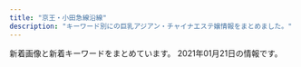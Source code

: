 ```yaml
---
title: "京王・小田急線沿線"
description: "キーワード別にの巨乳アジアン・チャイナエステ嬢情報をまとめました。"
---
```


新着画像と新着キーワードをまとめています。
2021年01月21日の情報です。

<DmmAffiliateIns />
<KeywordTable
  shops={
    [
    {
        "name": "\u685c\u96ea",
        "keywords": {},
        "url": "http://www.sh-sakurayuki.work/",
        "station": "\u8056\u8e5f\u685c\u30f6\u4e18\u99c5\u6771\u53e3",
        "img_links": [
            "http://www.sh-sakurayuki.work/images/r1.jpg",
            "http://www.sh-sakurayuki.work/uploads/191112/1-191112115352496.jpg",
            "http://www.sh-sakurayuki.work/uploads/200529/1-200529162539293.jpg",
            "http://www.sh-sakurayuki.work/images/g_02.jpg",
            "http://www.sh-sakurayuki.work/images/r5.jpg",
            "http://www.sh-sakurayuki.work/uploads/191112/1-19111211540G34.jpg",
            "http://www.sh-sakurayuki.work/images/g_01.jpg",
            "http://www.sh-sakurayuki.work/templets/default/picture/rec1.png",
            "http://www.sh-sakurayuki.work/uploads/allimg/180620/1-1P6201013133b.jpg",
            "http://www.sh-sakurayuki.work/templets/default/picture/news.jpg",
            "http://www.sh-sakurayuki.work/uploads/191210/1-19121014431SH.jpg",
            "http://www.sh-sakurayuki.work/uploads/180620/1-1P62010193X63.jpg",
            "http://www.sh-sakurayuki.work/images/r2.jpg",
            "http://www.sh-sakurayuki.work/templets/default/picture/staff_t.jpg",
            "http://www.sh-sakurayuki.work/templets/default/picture/interior_t.jpg",
            "http://www.sh-sakurayuki.work/uploads/180620/1-1P62010154K00.png",
            "http://www.sh-sakurayuki.work/images/g_04.jpg",
            "http://www.sh-sakurayuki.work/images/r6.jpg",
            "http://www.sh-sakurayuki.work/images/g_05.jpg",
            "http://www.sh-sakurayuki.work/templets/default/picture/head.jpg",
            "http://www.sh-sakurayuki.work/images/g_03.jpg",
            "http://www.sh-sakurayuki.work/uploads/180621/1-1P621101232H4.png"
        ]
    },
    {
        "name": "\u307b\u307c100%",
        "img_links": [
            "https://hobo100per.jpn.vin/images/s_face.jpg",
            "https://hobo100per.jpn.vin/images/room1.jpg",
            "https://hobo100per.jpn.vin/photos/sites/64/2020/10/2020102607255792.jpg",
            "https://hobo100per.jpn.vin/images/end.png",
            "https://hobo100per.jpn.vin/photos/sites/64/2020/10/2020102607255627.jpg",
            "https://hobo100per.jpn.vin/images/1.png",
            "https://hobo100per.jpn.vin/photos/sites/64/2020/12/2020120204102727.jpg",
            "https://hobo100per.jpn.vin/images/news_bj3.jpg",
            "https://hobo100per.jpn.vin/images/face_bj2.jpg",
            "https://hobo100per.jpn.vin/images/s_link.jpg",
            "https://hobo100per.jpn.vin/photos/sites/64/2020/10/2020102607255898.jpg",
            "https://hobo100per.jpn.vin/photos/sites/64/2021/01/202101160211441.jpg",
            "https://hobo100per.jpn.vin/photos/sites/64/2020/11/2020111302073452.jpg",
            "https://hobo100per.jpn.vin/images/room3.jpg",
            "https://hobo100per.jpn.vin/images/room2.jpg",
            "https://hobo100per.jpn.vin/images/mobile.jpg",
            "https://hobo100per.jpn.vin/images/s_staff.jpg",
            "https://hobo100per.jpn.vin/images/room4.jpg",
            "https://hobo100per.jpn.vin/images/news_bj1.jpg",
            "https://hobo100per.jpn.vin/images/s_topics.jpg",
            "https://hobo100per.jpn.vin/photos/sites/64/2020/10/2020102607255738.jpg",
            "https://hobo100per.jpn.vin/images/top.png"
        ],
        "keywords": {
            "C": 37,
            "D": 84,
            "85": 14,
            "87": 28,
            "84": 56
        },
        "station": "\u5343\u6b73\u70cf\u5c71\u99c5\u5317\u53e3",
        "url": "https://hobo100per.jpn.vin/"
    },
    {
        "station": "\u5343\u6b73\u70cf\u5c71\u99c5\u5317\u53e3",
        "img_links": [
            "https://es-relax.tokyo/wp-content/themes/este/img/4.jpg",
            "https://es-relax.tokyo/wp-content/themes/este/img/tel_header.png",
            "https://es-relax.tokyo/wp-content/themes/este/img/top-img04.png",
            "https://es-relax.tokyo/wp-content/uploads/2020/02/111rainbow.jpg",
            "https://es-relax.tokyo/wp-content/uploads/2020/02/3rainbow-1.jpg",
            "https://es-relax.tokyo/wp-content/uploads/2020/02/1rainbow.jpg",
            "https://es-relax.tokyo/wp-content/uploads/2020/02/4321121rainbow.jpg",
            "https://es-relax.tokyo/wp-content/uploads/2020/07/1234567rainbow.jpg",
            "https://es-relax.tokyo/wp-content/uploads/2020/02/55rainbow.jpg",
            "https://es-relax.tokyo/wp-content/uploads/2020/02/99rainbow.jpg",
            "https://es-relax.tokyo/wp-content/themes/este/img/1.jpg",
            "https://es-relax.tokyo/wp-content/uploads/2020/02/67878rainbow.jpg",
            "https://es-relax.tokyo/wp-content/uploads/2020/03/11111rainbow.jpg",
            "https://es-relax.tokyo/wp-content/uploads/2020/02/4344rainbow.jpg",
            "https://es-relax.tokyo/wp-content/uploads/2020/02/897621arainbow.jpg",
            "https://es-relax.tokyo/wp-content/uploads/2020/02/22rainbow.jpg",
            "https://es-relax.tokyo/wp-content/uploads/2020/12/98765rainbow.jpg",
            "https://es-relax.tokyo/wp-content/uploads/2020/03/89761aarainbow.jpg",
            "https://es-relax.tokyo/wp-content/uploads/2020/02/58743rainbow.jpg",
            "https://es-relax.tokyo/wp-content/uploads/2020/02/121rainbow.jpg",
            "https://es-relax.tokyo/wp-content/uploads/2020/11/908271rainbow.jpg",
            "https://es-relax.tokyo/wp-content/uploads/2020/02/4576rainbow.jpg",
            "https://es-relax.tokyo/wp-content/uploads/2020/02/2rainbow.jpg",
            "https://es-relax.tokyo/wp-content/uploads/2020/03/7777rainbow.jpg",
            "https://es-relax.tokyo/wp-content/uploads/2020/02/9rainbow.jpg",
            "https://es-relax.tokyo/wp-content/uploads/2020/02/8976251rainbow.jpg",
            "https://es-relax.tokyo/wp-content/themes/este/img/3.jpg",
            "https://es-relax.tokyo/wp-content/uploads/2020/02/5rainbow.jpg",
            "https://es-relax.tokyo/wp-content/themes/este/img/top-img01a.png",
            "https://es-relax.tokyo/wp-content/uploads/2020/07/982561rainbow.jpg",
            "https://es-relax.tokyo/wp-content/uploads/2020/02/88rainbow.jpg",
            "https://es-relax.tokyo/wp-content/uploads/2020/11/87621rainbow.jpg",
            "https://es-relax.tokyo/wp-content/uploads/2020/04/111rainbow.jpg",
            "https://es-relax.tokyo/wp-content/uploads/2020/02/1rainbow-1.jpg",
            "https://es-relax.tokyo/wp-content/themes/este/img/tel_footer.png",
            "https://es-relax.tokyo/wp-content/uploads/2020/06/67543234rainbow.jpg",
            "https://es-relax.tokyo/wp-content/uploads/2020/02/555rainbow.jpg",
            "https://es-relax.tokyo/wp-content/uploads/2020/02/7rainbow-1.jpg",
            "https://es-relax.tokyo/wp-content/uploads/2020/02/7rainbow.jpg",
            "https://es-relax.tokyo/wp-content/uploads/2020/03/999rainbow.jpg",
            "https://es-relax.tokyo/wp-content/uploads/2020/02/3rainbow.jpg",
            "https://es-relax.tokyo/wp-content/themes/este/img/2.jpg",
            "https://es-relax.tokyo/wp-content/uploads/2020/02/654516rainbow.jpg",
            "https://es-relax.tokyo/wp-content/uploads/2020/02/66rainbow.jpg",
            "https://es-relax.tokyo/wp-content/themes/este/img/top-img02.png",
            "https://es-relax.tokyo/wp-content/uploads/2020/10/897654rainbow.jpg",
            "https://es-relax.tokyo/wp-content/uploads/2020/02/4rainbow.jpg",
            "https://es-relax.tokyo/wp-content/uploads/2020/02/1211rainbow.jpg",
            "https://es-relax.tokyo/wp-content/uploads/2020/02/987sarainbow.jpg",
            "https://es-relax.tokyo/wp-content/uploads/2020/04/6566rainbow.jpg",
            "https://es-relax.tokyo/wp-content/themes/este/img/call.png",
            "https://es-relax.tokyo/wp-content/uploads/2020/03/777rainbow.jpg",
            "https://es-relax.tokyo/wp-content/themes/este/img/top-img01.png",
            "https://es-relax.tokyo/wp-content/uploads/2020/02/3334rainbow.jpg",
            "https://es-relax.tokyo/wp-content/uploads/2020/02/962781rainbow.jpg",
            "https://es-relax.tokyo/wp-content/themes/este/img/top-img01b.png"
        ],
        "url": "https://es-relax.tokyo/",
        "name": "\u30ec\u30a4\u30f3\u30dc\u30fc",
        "keywords": {
            "F": 7,
            "E": 41,
            "D": 35,
            "86": 9,
            "C": 10,
            "\u30bb\u30af\u30b7\u30fc": 2
        }
    },
    {
        "img_links": [
            "http://www.aroma-tsubaki.com/uploads/aromatsubaki/2011/10/play1.jpg",
            "http://www.aroma-tsubaki.com/uploads/aromatsubaki/2020/10/flash6.jpg",
            "http://www.aroma-tsubaki.com/uploads/aromatsubaki/2018/10/tel.jpg",
            "http://www.aroma-tsubaki.com/uploads/aromatsubaki/2020/10/flash5.jpg",
            "http://www.aroma-tsubaki.com/uploads/aromatsubaki/2012/05/e794bbe5838f-1623.jpg",
            "http://www.aroma-tsubaki.com/uploads/aromatsubaki/2012/03/e794bbe5838f-1079.jpg",
            "http://www.aroma-tsubaki.com/uploads/aromatsubaki/2020/10/top.jpg",
            "http://www.aroma-tsubaki.com/uploads/aromatsubaki/2011/10/play3.jpg",
            "http://www.aroma-tsubaki.com/uploads/aromatsubaki/2020/10/flash3.jpg",
            "http://www.aroma-tsubaki.com/uploads/aromatsubaki/2011/11/e794bbe5838f-029.jpg",
            "http://www.aroma-tsubaki.com/uploads/aromatsubaki/2020/10/flash2.jpg",
            "http://www.aroma-tsubaki.com/uploads/aromatsubaki/2011/10/info.jpg",
            "http://www.aroma-tsubaki.com/uploads/aromatsubaki/2011/10/play2.jpg",
            "http://www.aroma-tsubaki.com/uploads/aromatsubaki/2011/10/468x60.jpg",
            "http://www.aroma-tsubaki.com/uploads/aromatsubaki/2011/10/shouji.jpg",
            "http://www.aroma-tsubaki.com/uploads/aromatsubaki/2020/10/flash4.jpg",
            "http://www.aroma-tsubaki.com/uploads/aromatsubaki/2011/10/zi_link.jpg",
            "http://www.aroma-tsubaki.com/uploads/aromatsubaki/images/no-photo.jpg",
            "http://www.aroma-tsubaki.com/uploads/aromatsubaki/2012/10/e794bbe5838f-261.jpg",
            "http://www.aroma-tsubaki.com/uploads/aromatsubaki/2020/10/flash1.jpg",
            "http://www.aroma-tsubaki.com/uploads/aromatsubaki/2011/10/play4.jpg",
            "http://www.aroma-tsubaki.com/uploads/aromatsubaki/2011/11/e794bbe5838f-031.jpg"
        ],
        "name": "\u693f",
        "station": "\u4eac\u738b\u591a\u6469\u30bb\u30f3\u30bf\u30fc\u99c5\u897f\u53e3",
        "url": "http://aroma-tsubaki.com/",
        "keywords": {
            "C": 9
        }
    },
    {
        "img_links": [
            "http://pre-cious.work/images/staff_t.jpg",
            "http://pre-cious.work/images/b2.jpg",
            "http://pre-cious.work/sp/staff/mika.jpg",
            "http://pre-cious.work/sp/img/mika1.jpg",
            "http://pre-cious.work/sp/img/ringo1.jpg",
            "http://pre-cious.work/sp/images/b2.jpg",
            "http://pre-cious.work/images/b3.jpg",
            "http://pre-cious.work/sp/images/6.jpg",
            "http://pre-cious.work/sp/images/staff_t.jpg",
            "http://pre-cious.work/sp/images/interior_t.jpg",
            "http://pre-cious.work/sp/images/sys.png",
            "http://pre-cious.work/images/1.jpg",
            "http://pre-cious.work/images/head.jpg",
            "http://pre-cious.work/sp/img/yaya1.jpg",
            "http://pre-cious.work/sp/staff/momo.jpg",
            "http://pre-cious.work/sp/images/rec1.png",
            "http://pre-cious.work/images/2.jpg",
            "http://pre-cious.work/sp/images/b1.jpg",
            "http://pre-cious.work/img/momo1.jpg",
            "http://pre-cious.work/images/rec2.png",
            "http://pre-cious.work/img/ringo1.jpg",
            "http://pre-cious.work/sp/images/3.jpg",
            "http://pre-cious.work/sp/staff/mimi.jpg",
            "http://pre-cious.work/img/mimi1.jpg",
            "http://pre-cious.work/images/b1.jpg",
            "http://pre-cious.work/sp/staff/yuyu.jpg",
            "http://pre-cious.work/sp/img/yuyu1.jpg",
            "http://pre-cious.work/sp/images/2.jpg",
            "http://pre-cious.work/img/mika1.jpg",
            "http://pre-cious.work/images/3.jpg",
            "http://pre-cious.work/img/yaya1.jpg",
            "http://pre-cious.work/images/news.jpg",
            "http://pre-cious.work/sp/images/5.jpg",
            "http://pre-cious.work/images/interior_t.jpg",
            "http://pre-cious.work/images/int1.png",
            "http://pre-cious.work/sp/img/momo1.jpg",
            "http://pre-cious.work/images/5.jpg",
            "http://pre-cious.work/images/sys.png",
            "http://pre-cious.work/images/rec1.png",
            "http://pre-cious.work/sp/images/head.jpg",
            "http://pre-cious.work/sp/images/newsb.png",
            "http://pre-cious.work/images/sm.jpg",
            "http://pre-cious.work/sp/images/1.jpg",
            "http://pre-cious.work/sp/staff/ringo.jpg",
            "http://pre-cious.work/sp/images/news.jpg",
            "http://pre-cious.work/img/yuyu1.jpg",
            "http://pre-cious.work/images/ta.jpg",
            "http://pre-cious.work/sp/images/tel.jpg",
            "http://pre-cious.work/images/4.jpg",
            "http://pre-cious.work/sp/images/4.jpg",
            "http://pre-cious.work/sp/img/mimi1.jpg",
            "http://pre-cious.work/images/6.jpg",
            "http://pre-cious.work/sp/images/b3.jpg",
            "http://pre-cious.work/images/tr.jpg",
            "http://pre-cious.work/sp/images/footer.png",
            "http://pre-cious.work/sp/menu/top.jpg",
            "http://pre-cious.work/sp/menu/staff.jpg",
            "http://pre-cious.work/sp/images/int1.jpg",
            "http://pre-cious.work/sp/staff/yaya.jpg",
            "http://pre-cious.work/sp/images/int2.png",
            "http://pre-cious.work/sp/images/rec2.png",
            "http://pre-cious.work/images/int2.png"
        ],
        "keywords": {},
        "url": "http://pre-cious.work/",
        "station": "JR\u7a32\u7530\u5824\u99c5",
        "name": "\u30e9\u30d6\u30cf\u30fc\u30c8"
    },
    {
        "station": "\u8abf\u5e03\u99c5\u5317\u53e3",
        "img_links": [
            "http://www.fuafua.info/images/r01.jpg",
            "http://www.fuafua.info/images/ss.jpg",
            "http://www.fuafua.info/images/yuka.jpg",
            "http://www.fuafua.info/images/aym.jpg",
            "http://www.fuafua.info/images/m1.jpg",
            "http://www.fuafua.info/images/r03.jpg",
            "http://www.fuafua.info/images/w-2.jpg",
            "http://www.fuafua.info/images/w-4.jpg",
            "http://www.fuafua.info/images/s4.jpg",
            "http://www.fuafua.info/images/m2.jpg",
            "http://www.fuafua.info/images/r02.jpg",
            "http://www.fuafua.info/images/tstaff.jpg",
            "http://www.fuafua.info/images/yu.jpg",
            "http://www.fuafua.info/images/maga.png",
            "http://www.fuafua.info/images/mobile.jpg",
            "http://www.fuafua.info/images/mihao.jpg"
        ],
        "keywords": {},
        "url": "http://www.fuafua.info/",
        "name": "\u5b89\u5fc3\u5802"
    },
    {
        "station": "\u767b\u6238\u99c5\u751f\u7530\u7dd1\u5730\u51fa\u53e3",
        "url": "http://est70.jp/fwg/",
        "img_links": [
            "http://est70.jp/fwg/girl/g07.png",
            "http://est70.jp/fwg/girl/07.png",
            "http://est70.jp/fwg/images/footer.png",
            "http://est70.jp/fwg/images/facial-massage.png",
            "http://est70.jp/fwg/girl/01.png",
            "http://est70.jp/fwg/girl/06.png",
            "http://est70.jp/fwg/images/bt2.png",
            "http://est70.jp/fwg/images/head-bar.png",
            "http://est70.jp/fwg/images/bt6.png",
            "http://est70.jp/fwg/girl/g06.png",
            "http://est70.jp/fwg/girl/05.png",
            "http://est70.jp/fwg/images/bt3.png",
            "http://est70.jp/fwg/images/header.png",
            "http://est70.jp/fwg/images/bt4.png",
            "http://est70.jp/fwg/girl/g05.png",
            "http://est70.jp/fwg/images/bt1.png",
            "http://est70.jp/fwg/images/bt5.png"
        ],
        "keywords": {},
        "name": "\u30d5\u30a7\u30a2\u30ea\u30fc\u30fb\u30a6\u30a4\u30f3\u30b0\u30b9"
    },
    {
        "station": "\u4e0b\u5317\u6ca2\u99c5\u5357\u53e3",
        "name": "\u9759\u9999",
        "keywords": {
            "C": 7
        },
        "img_links": [
            "http://shizuka2015.net/images/nav/hanga-job.jpg",
            "http://shizuka2015.net/images/nav/hanga-acc.jpg",
            "http://shizuka2015.net/images/moe.jpg",
            "http://shizuka2015.net/images/staff/yuri.jpg",
            "http://shizuka2015.net/images/sys-n.jpg",
            "http://shizuka2015.net/images/aki.jpg",
            "http://shizuka2015.net/images/shop/4.jpg",
            "http://shizuka2015.net/images/lm-c-bgdow.png",
            "http://shizuka2015.net/images/sakura.jpg",
            "http://shizuka2015.net/images/w-top.jpg",
            "http://shizuka2015.net/images/lm-c-bgdb2.png",
            "http://shizuka2015.net/images/staff/hikari.jpg",
            "http://shizuka2015.net/images/nav/hanga-sys.jpg",
            "http://shizuka2015.net/images/shop/5.jpg",
            "http://shizuka2015.net/images/nav/hanga-sta.jpg",
            "http://shizuka2015.net/images/yuka.jpg",
            "http://shizuka2015.net/images/shop/1.jpg",
            "http://shizuka2015.net/images/shop/6.jpg"
        ],
        "url": "http://shizuka2015.net/"
    },
    {
        "name": "KARA",
        "url": "http://kara.relaxnabi.com/",
        "keywords": {
            "89": 4,
            "D": 4
        },
        "img_links": [
            "http://kara.relaxnabi.com/css/nav/nav-003.jpg",
            "http://kara.relaxnabi.com/css/nav/nav-001.jpg",
            "http://kara.relaxnabi.com/css/nav/nav-002.jpg",
            "http://kara.relaxnabi.com/css/c04.jpg",
            "http://kara.relaxnabi.com/css/nav/nav-005.jpg",
            "http://kara.relaxnabi.com/css/m-top02.jpg",
            "http://kara.relaxnabi.com/css/staff/staff04.jpg",
            "http://kara.relaxnabi.com/css/nav/nav-004.jpg",
            "http://kara.relaxnabi.com/css/m-top006.jpg",
            "http://kara.relaxnabi.com/css/m-head01.jpg",
            "http://kara.relaxnabi.com/css/nav/nav-006.jpg",
            "http://kara.relaxnabi.com/css/m-top03.jpg",
            "http://kara.relaxnabi.com/css/staff/staff02.jpg",
            "http://kara.relaxnabi.com/css/staff/staff03.jpg",
            "http://kara.relaxnabi.com/css/staff/staff01.jpg"
        ],
        "station": "\u5343\u6b73\u70cf\u5c71\u99c5\u5317\u53e3"
    },
    {
        "url": "http://iyashien-est.com/",
        "keywords": {
            "C": 7
        },
        "img_links": [
            "http://iyashien-est.com/girl/4.jpg",
            "http://iyashien-est.com/images/room/photo03.jpg",
            "http://iyashien-est.com/images/capinfo.jpg",
            "http://iyashien-est.com/girl/9.jpg",
            "http://iyashien-est.com/images/room/photo04.jpg",
            "http://iyashien-est.com/girl/16.jpg",
            "http://iyashien-est.com/girl/1.jpg",
            "http://iyashien-est.com/girl/5.jpg",
            "http://iyashien-est.com/images/room/photo01.jpg",
            "http://iyashien-est.com/girl/7.jpg",
            "http://iyashien-est.com/images/index.jpg",
            "http://iyashien-est.com/girl/2.jpg",
            "http://iyashien-est.com/images/room/photo02.jpg",
            "http://iyashien-est.com/girl/6.jpg",
            "http://iyashien-est.com/girl/3.jpg",
            "http://iyashien-est.com/images/staff.jpg"
        ],
        "station": "\u5e9c\u4e2d\u99c5\u5357\u53e3",
        "name": "\u7652\u3057\u82d1"
    },
    {
        "station": "\u5e9c\u4e2d\u99c5\u5317\u53e3",
        "url": "http://www.fuwa.work/",
        "img_links": [
            "http://www.fuwa.work/images/int1.png",
            "http://www.fuwa.work/staff/nana.jpg",
            "http://www.fuwa.work/images/sys4.png",
            "http://www.fuwa.work/staff/moe.jpg",
            "http://www.fuwa.work/img/anata1.jpg",
            "http://www.fuwa.work/images/rec.jpg",
            "http://www.fuwa.work/img/moe2.jpg",
            "http://www.fuwa.work/images/mobile.jpg",
            "http://www.fuwa.work/images/sys3.jpg",
            "http://www.fuwa.work/img/mimi1.jpg",
            "http://www.fuwa.work/images/news.jpg",
            "http://www.fuwa.work/img/moe1.jpg",
            "http://www.fuwa.work/images/interior_t.png",
            "http://www.fuwa.work/staff/anata.jpg",
            "http://www.fuwa.work/images/info.png",
            "http://www.fuwa.work/images/head.jpg",
            "http://www.fuwa.work/images/line.png",
            "http://www.fuwa.work/images/staff_t.png",
            "http://www.fuwa.work/img/nana1.jpg",
            "http://www.fuwa.work/img/nana2.jpg",
            "http://www.fuwa.work/images/sys1.jpg",
            "http://www.fuwa.work/images/int2.png",
            "http://www.fuwa.work/staff/mimi.jpg",
            "http://www.fuwa.work/images/sys2.jpg"
        ],
        "name": "Olive \uff5e\u30aa\u30ea\u30fc\u30d6\uff5e",
        "keywords": {}
    },
    {
        "url": "http://www.mojitojd.xyz/",
        "img_links": [
            "http://www.mojitojd.xyz/uploads/201226/1-20122611191Q05.jpg",
            "http://www.mojitojd.xyz/uploads/201226/1-2012261120423N.jpg",
            "http://www.mojitojd.xyz/uploads/201226/1-2012261A316447.jpg",
            "http://www.mojitojd.xyz/uploads/201229/1-2012291649129B.jpg",
            "http://www.mojitojd.xyz/uploads/201226/1-201226111H3126.jpg",
            "http://www.mojitojd.xyz/style/head_interior.jpg",
            "http://www.mojitojd.xyz/uploads/201226/1-201226111JU10.jpg",
            "http://www.mojitojd.xyz/uploads/allimg/201229/1-2012291A143.jpg",
            "http://www.mojitojd.xyz/style/head_therapist.jpg",
            "http://www.mojitojd.xyz/uploads/allimg/200930/1-200930094123.jpg",
            "http://www.mojitojd.xyz/style/trigger.jpg",
            "http://www.mojitojd.xyz/uploads/allimg/200930/1-200930094039.jpg",
            "http://www.mojitojd.xyz/style/sw_home.png",
            "http://www.mojitojd.xyz/style/mainvisual_02.jpg",
            "http://www.mojitojd.xyz/uploads/allimg/200930/1-200930094059.jpg",
            "http://www.mojitojd.xyz/uploads/201226/1-201226112111454.jpg",
            "http://www.mojitojd.xyz/style/icon_ranking_01.png",
            "http://www.mojitojd.xyz/uploads/201226/1-201226111010B0.jpg",
            "http://www.mojitojd.xyz/style/icon_new.png",
            "http://www.mojitojd.xyz/style/mainvisual_01_s.jpg",
            "http://www.mojitojd.xyz/uploads/201226/1-201226111Q3228.jpg",
            "http://www.mojitojd.xyz/style/sw_tel.png",
            "http://www.mojitojd.xyz/uploads/201226/1-201226112001463.jpg",
            "http://www.mojitojd.xyz/style/bottom_therapist.jpg",
            "http://www.mojitojd.xyz/style/mainvisual_02_s.jpg",
            "http://www.mojitojd.xyz/style/mainvisual_01.jpg"
        ],
        "keywords": {
            "84": 8,
            "C": 8,
            "D": 24,
            "90": 6,
            "86": 12
        },
        "station": "\u8abf\u5e03\u99c5\u6771\u53e3",
        "name": "\u685c"
    },
    {
        "name": "\u82b1\u306e\u9999",
        "img_links": [
            "http://relax-esthe.net/img/no.png",
            "http://relax-esthe.net/img/r1.jpg",
            "http://relax-esthe.net/img/cg3.jpg",
            "http://relax-esthe.net/img/cg10.jpg",
            "http://relax-esthe.net/img/cg7.jpg",
            "http://relax-esthe.net/img/r2.jpg",
            "http://relax-esthe.net/img/t1.jpg",
            "http://relax-esthe.net/img/cg1.jpg",
            "http://relax-esthe.net/img/t3.jpg",
            "http://relax-esthe.net/img/mx.png",
            "http://relax-esthe.net/img/top.png",
            "http://relax-esthe.net/img/rb.png",
            "http://relax-esthe.net/img/cg2.jpg",
            "http://relax-esthe.net/img/t4.jpg",
            "http://relax-esthe.net/img/r3.jpg",
            "http://relax-esthe.net/img/cg4.jpg",
            "http://relax-esthe.net/img/t2.jpg",
            "http://relax-esthe.net/img/t5.jpg"
        ],
        "keywords": {
            "87": 1,
            "88": 1,
            "86": 4
        },
        "station": "\u3064\u3064\u3058\u30f6\u4e18\u99c5\u5317\u53e3",
        "url": "http://relax-esthe.net/"
    },
    {
        "keywords": {
            "C": 10,
            "86": 12,
            "D": 12
        },
        "name": "Ruby\u30fb\u30eb\u30d3\u30fc",
        "img_links": [
            "http://ruby.iest.info/photos/sites/8/2020/11/2020110710554380.jpg",
            "http://ruby.iest.info/images/nei_bj1.png",
            "http://ruby.iest.info/images/news.png",
            "http://ruby.iest.info/images/top.jpg",
            "http://ruby.iest.info/images/mobile.jpg",
            "http://ruby.iest.info/images/bian.jpg",
            "http://ruby.iest.info/images/s_staff.png",
            "http://ruby.iest.info/photos/sites/8/2020/11/2020112715342311.jpg",
            "http://ruby.iest.info/photos/sites/8/2020/11/2020110710554151.jpg",
            "http://ruby.iest.info/images/service.jpg",
            "http://ruby.iest.info/photos/sites/8/2021/01/2021011916294226.jpg"
        ],
        "station": "\u767b\u6238\u99c5\u751f\u7530\u7dd1\u5730\u53e3",
        "url": "http://ruby.iest.info/"
    },
    {
        "img_links": [
            "https://tama-mensesthe.com/2020/10/06/aya-s1.jpg",
            "https://tama-mensesthe.com/room/3-l.jpg",
            "https://tama-mensesthe.com/staff/eri-s1.jpg",
            "https://tama-mensesthe.com/room/3-s.jpg",
            "https://tama-mensesthe.com/staff/coco-s1.jpg",
            "https://tama-mensesthe.com/menu/home.png",
            "https://tama-mensesthe.com/button/blog.png",
            "https://tama-mensesthe.com/2020/10/24/yumi-s1.jpg",
            "https://tama-mensesthe.com/2019/12/25/miki-s1.jpg",
            "https://tama-mensesthe.com/staff/momo-s1.jpg",
            "https://tama-mensesthe.com/staff/miki-s1.jpg",
            "https://tama-mensesthe.com/room/2-s.jpg",
            "https://tama-mensesthe.com/room/4-s.jpg",
            "https://tama-mensesthe.com/menu/blog.png",
            "https://tama-mensesthe.com/staff/mirai-l1.jpg",
            "https://tama-mensesthe.com/staff/yumi-s1.jpg",
            "https://tama-mensesthe.com/room/esthe2.jpg",
            "https://tama-mensesthe.com/staff/yuyu-l1.jpg",
            "https://tama-mensesthe.com/staff/mimi-l1.jpg",
            "https://tama-mensesthe.com/staff/eri-l1.jpg",
            "https://hamamatsucho-esthe.work/icon/twitter.png",
            "https://tama-mensesthe.com/button/staff.png",
            "https://tama-mensesthe.com/staff/aya-l1.jpg",
            "https://tama-mensesthe.com/staff/momo-s2.jpg",
            "https://tama-mensesthe.com/staff/nana-l1.jpg",
            "https://tama-mensesthe.com/images/clear.png",
            "https://tama-mensesthe.com/staff/miki-l1.jpg",
            "https://tama-mensesthe.com/room/2-l.jpg",
            "https://tama-mensesthe.com/images/header3.png",
            "https://tama-mensesthe.com/room/esthe3.jpg",
            "https://tama-mensesthe.com/room/esthe1.jpg",
            "https://tama-mensesthe.com/room/1-s.jpg",
            "https://tama-mensesthe.com/staff/mimi-s1.jpg",
            "https://tama-mensesthe.com/button/home.png",
            "https://tama-mensesthe.com/images/main-sp.jpg",
            "https://hamamatsucho-esthe.work/icon/line.png",
            "https://tama-mensesthe.com/menu/info.png",
            "https://hamamatsucho-esthe.work/icon/facebook.png",
            "https://tama-mensesthe.com/2020/07/04/eri-s1.jpg",
            "https://tama-mensesthe.com/staff/yumi-l1.jpg",
            "https://tama-mensesthe.com/staff/aya-s1.jpg",
            "https://tama-mensesthe.com/staff/yuri-s1.jpg",
            "https://tama-mensesthe.com/2021/01/06/nana-s1.jpg",
            "https://tama-mensesthe.com/2020/11/27/miki-s1.jpg",
            "https://tama-mensesthe.com/menu/staff.png",
            "https://kannai-mensesthe.com/images/footer-l.png",
            "https://tama-mensesthe.com/staff/nana-s1.jpg",
            "https://tama-mensesthe.com/room/4-l.jpg",
            "https://kannai-mensesthe.com//images/footer-r.png",
            "https://tama-mensesthe.com/room/1-l.jpg",
            "https://tama-mensesthe.com/2020/01/15/momo-s1.jpg",
            "https://tama-mensesthe.com/images/main1.jpg",
            "https://tama-mensesthe.com/icon/yelp.png",
            "https://tama-mensesthe.com/staff/mirai-s1.jpg",
            "https://tama-mensesthe.com/2020/10/06/mirai-s1.jpg",
            "https://tama-mensesthe.com//images/footer-r.png",
            "https://tama-mensesthe.com/staff/yuyu-s1.jpg",
            "https://tama-mensesthe.com/images/footer-l.png",
            "https://tama-mensesthe.com/link/mens-esthe.png",
            "https://tama-mensesthe.com/staff/coco-l1.jpg",
            "https://tama-mensesthe.com/staff/yuri-l1.jpg",
            "https://tama-mensesthe.com/staff/momo-l1.jpg",
            "https://tama-mensesthe.com/staff/momo-l2.jpg",
            "https://tama-mensesthe.com/images/flower.png"
        ],
        "name": "Lotus \uff5e\u30ed\u30fc\u30bf\u30b9\uff5e",
        "url": "https://tama-mensesthe.com/",
        "station": "\u8056\u8e5f\u685c\u30f6\u4e18\u99c5\u897f\u53e3",
        "keywords": {
            "88": 12,
            "90": 72,
            "92": 24,
            "87": 12,
            "86": 12
        }
    },
    {
        "station": "\u5343\u6b73\u8239\u6a4b\u99c5\u5317\u53e3",
        "keywords": {
            "D": 3,
            "86": 3
        },
        "name": "\u5065\u5eb7\u697d",
        "img_links": [
            "http://www.mens-chitose.com/files/011.jpg",
            "http://www.mens-chitose.com/images/infoSlide01.jpg",
            "http://www.mens-chitose.com/images/concept.jpg",
            "http://www.mens-chitose.com/images/coverParts.png",
            "http://www.mens-chitose.com/files/013.jpg",
            "http://www.mens-chitose.com/images/attention.png",
            "http://www.mens-chitose.com/files/001.jpg",
            "http://www.mens-chitose.com/images/info.jpg"
        ],
        "url": "http://www.mens-chitose.com/"
    },
    {
        "img_links": [
            "http://arm-rlx.com/staff/sakura/01mb.jpg",
            "http://arm-rlx.com/staff/moe/01mb.jpg",
            "http://arm-rlx.com/img/shop/msg03.jpg",
            "http://arm-rlx.com/staff/saya/01mb.jpg",
            "http://arm-rlx.com/staff/miyuki/01mb.jpg",
            "http://arm-rlx.com/staff/nana/01mb.jpg",
            "http://arm-rlx.com/staff/miyuki/01.jpg",
            "http://arm-rlx.com/pic/topimg2.jpg",
            "http://arm-rlx.com/img/fline.png",
            "http://arm-rlx.com/pic/topimg1.jpg",
            "http://arm-rlx.com/staff/sakura/01.jpg",
            "http://arm-rlx.com/staff/saya/01.jpg",
            "http://arm-rlx.com/img/ttl_staff.png",
            "http://arm-rlx.com/staff/anna/01.jpg",
            "http://arm-rlx.com/staff/kana/01mb.jpg",
            "http://arm-rlx.com/staff/moe/01.jpg",
            "http://arm-rlx.com/staff/riri/01mb.jpg",
            "http://arm-rlx.com/pic/topimg3.jpg",
            "http://arm-rlx.com/staff/riri/01.jpg",
            "http://arm-rlx.com/pic/head.jpg",
            "http://arm-rlx.com/img/shop/msg04.jpg",
            "http://arm-rlx.com/staff/anna/01mb.jpg",
            "http://arm-rlx.com/img/shop/msg02.jpg",
            "http://arm-rlx.com/img/mline.png",
            "http://arm-rlx.com/img/ttl_mobile.png",
            "http://arm-rlx.com/i/files/homeimg.jpg",
            "http://arm-rlx.com/staff/nana/01.jpg",
            "http://arm-rlx.com/staff/kana/01.jpg",
            "http://arm-rlx.com/img/shop/msg01.jpg"
        ],
        "station": "\u5343\u6b73\u8239\u6a4b\u99c5\u5357\u53e3",
        "name": "\u308d\u3046\u307e\u3093",
        "keywords": {
            "C": 17
        },
        "url": "http://arm-rlx.com/"
    },
    {
        "station": "\u767b\u6238\u99c5\u591a\u6469\u5ddd\u53e3",
        "keywords": {},
        "name": "FAIRIES\uff5e\u30d5\u30a7\u30a2\u30ea\u30fc\u30ba\uff5e",
        "img_links": [
            "http://www.fairies.work/images/staff/arisa.jpg",
            "http://www.fairies.work/images/staff/koko.jpg",
            "http://www.fairies.work/images/gallery/image_04.png",
            "http://www.fairies.work/images/staff/yuna.jpg",
            "http://www.fairies.work/images/gallery/image_02.png",
            "http://www.fairies.work/images/staff/hana.jpg",
            "http://www.fairies.work/images/gallery/image_08.png",
            "http://www.fairies.work/images/staff/mirai.jpg",
            "http://www.fairies.work/images/gallery/image_05.png",
            "http://www.fairies.work/images/gallery/image_07.png",
            "http://www.fairies.work/images/home/image_02.png",
            "http://www.fairies.work/images/home/image_03.png",
            "http://www.fairies.work/images/staff/sample_image.png",
            "http://www.fairies.work/images/home/home_bnr_02.png",
            "http://www.fairies.work/images/home/home_btn_off.png",
            "http://www.fairies.work/images/gallery/image_06.png",
            "http://www.fairies.work/images/home/home_bnr_03b.png",
            "http://www.fairies.work/images/home/home_bnr_04d.png",
            "http://www.fairies.work/images/staff/yuki.jpg",
            "http://www.fairies.work/images/home/image_01.png",
            "http://www.fairies.work/images/common/side_bnr_02.png",
            "http://www.fairies.work/images/gallery/image_01.png",
            "http://www.fairies.work/images/staff/yui.jpg",
            "http://www.fairies.work/images/gallery/image_03.png",
            "http://www.fairies.work/images/staff/ayumi.jpg",
            "http://www.fairies.work/images/staff/sara.jpg",
            "http://www.fairies.work/images/staff/sati.jpg"
        ],
        "url": "http://www.fairies.work/"
    },
    {
        "station": "\u685c\u4e0a\u6c34\u99c5\u5317\u53e3",
        "url": "http://awaawa.xyz/",
        "name": "AWAAWA \uff5e\u30a2\u30ef\u30a2\u30ef\uff5e",
        "keywords": {},
        "img_links": [
            "http://awaawa.xyz/img/p-4.jpg",
            "http://awaawa.xyz/img/p-2.jpg",
            "http://awaawa.xyz/img/p-9.jpg",
            "http://awaawa.xyz/img/p-8.jpg",
            "http://awaawa.xyz/img/p-5.jpg",
            "http://awaawa.xyz/img/p-3.jpg",
            "http://awaawa.xyz/img/p-0.jpg",
            "http://awaawa.xyz/img/tel.jpg",
            "http://awaawa.xyz/img/p-6.jpg",
            "http://awaawa.xyz/img/top.jpg",
            "http://awaawa.xyz/img/p-1.jpg",
            "http://awaawa.xyz/img/p-7.jpg"
        ]
    },
    {
        "keywords": {
            "87": 4,
            "F": 4,
            "86": 8,
            "91": 4,
            "88": 8,
            "C": 8,
            "\u80f8": 1,
            "D": 12
        },
        "url": "http://www.newstyle.esjp.info/",
        "name": "New\u30b9\u30bf\u30a4\u30eb\u30e1\u30f3\u30ba\u30a8\u30b9\u30c6",
        "img_links": [
            "http://www.newstyle.esjp.info/files/006.jpg",
            "http://www.newstyle.esjp.info/files/001.jpg",
            "http://www.newstyle.esjp.info/files/006-02.jpg",
            "http://www.newstyle.esjp.info/images/icon_tel.png",
            "http://www.newstyle.esjp.info/files/005.jpg",
            "http://www.newstyle.esjp.info/files/005-02.jpg",
            "http://www.newstyle.esjp.info/files/002.jpg",
            "http://www.newstyle.esjp.info/files/003-02.jpg",
            "http://www.newstyle.esjp.info/images/icon_top.png",
            "http://www.newstyle.esjp.info/images/btn2.png",
            "http://www.newstyle.esjp.info/images/mainImg_sub.jpg",
            "http://www.newstyle.esjp.info/images/icon_staff.png",
            "http://www.newstyle.esjp.info/images/index_sm.png",
            "http://www.newstyle.esjp.info/files/003.jpg",
            "http://www.newstyle.esjp.info/images/icon_info.png",
            "http://www.newstyle.esjp.info/files/004.jpg",
            "http://www.newstyle.esjp.info/files/001-02.jpg",
            "http://www.newstyle.esjp.info/files/002-02.jpg",
            "http://www.newstyle.esjp.info/files/004-02.jpg"
        ],
        "station": "\u5343\u6b73\u70cf\u5c71\u99c5\u5317\u53e3"
    },
    {
        "station": "\u7b39\u585a\u99c5\u5317\u53e3",
        "url": "http://www.perfect-plan.iesjp.com/",
        "keywords": {
            "86": 1,
            "85": 2,
            "87": 1,
            "D": 4
        },
        "img_links": [
            "http://www.perfect-plan.iesjp.com/images/flash.jpg",
            "http://www.perfect-plan.iesjp.com/images/top.png",
            "http://www.perfect-plan.iesjp.com/files/007.jpg",
            "http://www.perfect-plan.iesjp.com/images/interior_bg.png",
            "http://www.perfect-plan.iesjp.com/images/mobile.png",
            "http://www.perfect-plan.iesjp.com/files/008.jpg",
            "http://www.perfect-plan.iesjp.com/files/005.jpg",
            "http://www.perfect-plan.iesjp.com/images/staff.png",
            "http://www.perfect-plan.iesjp.com/images/left01.png",
            "http://www.perfect-plan.iesjp.com/images/ta.png",
            "http://www.perfect-plan.iesjp.com/images/interior.png",
            "http://www.perfect-plan.iesjp.com/files/001.jpg"
        ],
        "name": "\u30d1\u30fc\u30d5\u30a7\u30af\u30c8\u30fb\u30d7\u30e9\u30f3"
    },
    {
        "url": "http://cure-as.ests.jp/",
        "keywords": {
            "90": 8,
            "C": 8,
            "87": 8,
            "84": 16,
            "F": 16,
            "83": 8,
            "D": 32,
            "85": 16
        },
        "name": "\u30ad\u30e5\u30a2\u30e9\u30b9",
        "img_links": [
            "http://cure-as.ests.jp/photos/sites/27/2020/06/2020060319010741.jpg",
            "http://cure-as.ests.jp/images/mobile.jpg",
            "http://cure-as.ests.jp/images/news.png",
            "http://cure-as.ests.jp/images/2.jpg",
            "http://cure-as.ests.jp/images/s_reruit.png",
            "http://cure-as.ests.jp/photos/sites/27/2019/09/2019090515360480.jpg",
            "http://cure-as.ests.jp/images/1.jpg",
            "http://cure-as.ests.jp/photos/sites/27/2019/03/201903261030333.jpg",
            "http://cure-as.ests.jp/photos/sites/27/2019/05/201905161429354.jpg",
            "http://cure-as.ests.jp/images/top1.jpg",
            "http://cure-as.ests.jp/photos/sites/27/2019/12/2019122512063341.jpg",
            "http://cure-as.ests.jp/images/top.jpg",
            "http://cure-as.ests.jp/images/s_staff.png",
            "http://cure-as.ests.jp/images/news11.jpg",
            "http://cure-as.ests.jp/photos/sites/27/2019/07/2019070118583389.jpg",
            "http://cure-as.ests.jp/images/s_link.png",
            "http://cure-as.ests.jp/photos/sites/27/2018/10/2018102015260524.jpg",
            "http://cure-as.ests.jp/images/photo.png",
            "http://cure-as.ests.jp/images/info.jpg"
        ],
        "station": "\u4e0b\u9ad8\u4e95\u6238\u99c5\u897f\u53e3"
    },
    {
        "img_links": [
            "http://sakura.iest.jp/images/ser2.jpg",
            "http://sakura.iest.jp/images/ser4.jpg",
            "http://sakura.iest.jp/layer/images/top/top_04.jpg",
            "http://sakura.iest.jp/layer/images/top/top_05.jpg",
            "http://sakura.iest.jp/layer/images/top/top_08.png",
            "http://sakura.iest.jp/layer/images/top/top_03.jpg",
            "http://sakura.iest.jp/images/wenzi-staff.png",
            "http://sakura.iest.jp/layer/images/top.jpg",
            "http://sakura.iest.jp/images/staff_04.jpg",
            "http://sakura.iest.jp/images/ser1.jpg",
            "http://sakura.iest.jp/images/staff_06.jpg",
            "http://sakura.iest.jp/images/s_service.png",
            "http://sakura.iest.jp/images/staff_03.jpg",
            "http://sakura.iest.jp/images/s_info.png",
            "http://sakura.iest.jp/images/1.jpg",
            "http://sakura.iest.jp/layer/images/top/top_01.jpg",
            "http://sakura.iest.jp/images/top1.jpg",
            "http://sakura.iest.jp/layer/images/top/top_06.jpg",
            "http://sakura.iest.jp/images/staff_02.jpg",
            "http://sakura.iest.jp/images/info.png",
            "http://sakura.iest.jp/layer/images/top/top_02.jpg",
            "http://sakura.iest.jp/images/ser3.jpg",
            "http://sakura.iest.jp/images/staff_bj4.png",
            "http://sakura.iest.jp/images/staff_01.jpg",
            "http://sakura.iest.jp/images/top2.jpg",
            "http://sakura.iest.jp/images/staff_bj1.png"
        ],
        "name": "\u685c -\u30b5\u30af\u30e9-",
        "url": "http://sakura.iest.jp",
        "station": "\u5343\u6b73\u70cf\u5c71\u99c5\u5357\u53e3",
        "keywords": {
            "86": 6,
            "84": 3,
            "83": 3,
            "85": 3
        }
    },
    {
        "station": "\u5343\u6b73\u70cf\u5c71\u99c5\u5317\u53e3",
        "url": "http://www.vivi.esjp.site/",
        "img_links": [
            "http://www.vivi.esjp.site/images/top_sche.png",
            "http://www.vivi.esjp.site/files/013.jpg",
            "http://www.vivi.esjp.site/files/006.jpg",
            "http://www.vivi.esjp.site/images/bj3.png",
            "http://www.vivi.esjp.site/files/021-02.jpg",
            "http://www.vivi.esjp.site/files/011-02.jpg",
            "http://www.vivi.esjp.site/files/020.jpg",
            "http://www.vivi.esjp.site/images/mobile.jpg",
            "http://www.vivi.esjp.site/files/011.jpg",
            "http://www.vivi.esjp.site/files/007.jpg",
            "http://www.vivi.esjp.site/files/003-02.jpg",
            "http://www.vivi.esjp.site/files/006-02.jpg",
            "http://www.vivi.esjp.site/images/girl-z2.jpg",
            "http://www.vivi.esjp.site/files/022.jpg",
            "http://www.vivi.esjp.site/files/022-02.jpg",
            "http://www.vivi.esjp.site/files/002.jpg",
            "http://www.vivi.esjp.site/files/017.jpg",
            "http://www.vivi.esjp.site/files/001-02.jpg",
            "http://www.vivi.esjp.site/files/010-02.jpg",
            "http://www.vivi.esjp.site/files/019-02.jpg",
            "http://www.vivi.esjp.site/files/021.jpg",
            "http://www.vivi.esjp.site/images/link_line.png",
            "http://www.vivi.esjp.site/images/girl-z1.jpg",
            "http://www.vivi.esjp.site/files/014-02.jpg",
            "http://www.vivi.esjp.site/files/016-02.jpg",
            "http://www.vivi.esjp.site/images/shop/shop04.jpg",
            "http://www.vivi.esjp.site/images/top.png",
            "http://www.vivi.esjp.site/files/008.jpg",
            "http://www.vivi.esjp.site/files/001.jpg",
            "http://www.vivi.esjp.site/images/staff_line.png",
            "http://www.vivi.esjp.site/files/018-02.jpg",
            "http://www.vivi.esjp.site/files/015-02.jpg",
            "http://www.vivi.esjp.site/files/010.jpg",
            "http://www.vivi.esjp.site/files/015.jpg",
            "http://www.vivi.esjp.site/files/003.jpg",
            "http://www.vivi.esjp.site/files/014.jpg",
            "http://www.vivi.esjp.site/files/016.jpg",
            "http://www.vivi.esjp.site/files/004.jpg",
            "http://www.vivi.esjp.site/files/018.jpg",
            "http://www.vivi.esjp.site/files/013-02.jpg",
            "http://www.vivi.esjp.site/files/020-02.jpg",
            "http://www.vivi.esjp.site/images/shop/shop03.jpg",
            "http://www.vivi.esjp.site/files/019.jpg",
            "http://www.vivi.esjp.site/images/shop/shop02.jpg",
            "http://www.vivi.esjp.site/files/017-02.jpg",
            "http://www.vivi.esjp.site/images/shop/shop01.jpg",
            "http://www.vivi.esjp.site/files/002-02.jpg",
            "http://www.vivi.esjp.site/files/008-02.jpg",
            "http://www.vivi.esjp.site/files/009-02.jpg",
            "http://www.vivi.esjp.site/files/004-02.jpg",
            "http://www.vivi.esjp.site/files/007-02.jpg",
            "http://www.vivi.esjp.site/files/009.jpg"
        ],
        "name": "ViVi",
        "keywords": {
            "88": 2,
            "C": 2,
            "86": 3,
            "87": 15,
            "D": 18
        }
    },
    {
        "url": "http://hime.abnavi.info/",
        "name": "\u59eb",
        "keywords": {
            "87": 4,
            "C": 23,
            "D": 40,
            "83": 4,
            "86": 24,
            "85": 12
        },
        "station": "\u8abf\u5e03\u99c5\u6771\u53e3",
        "img_links": [
            "http://hime.abnavi.info/photos/sites/54/2020/12/2020122110155978.jpg",
            "http://hime.abnavi.info/photos/sites/54/2020/06/2020063010152370.jpg",
            "http://hime.abnavi.info/photos/sites/54/2020/10/2020100313192397.jpg",
            "http://hime.abnavi.info/images/themes/pink/s_staff.png",
            "http://hime.abnavi.info/photos/sites/54/2020/12/2020121117390772.jpg",
            "http://hime.abnavi.info/photos/sites/54/2020/11/2020112316253050.jpg",
            "http://hime.abnavi.info/images/themes/pink/no2.png",
            "http://hime.abnavi.info/photos/sites/54/2021/01/2021010913515344.jpg",
            "http://hime.abnavi.info/photos/sites/54/2020/09/2020092210315456.jpg",
            "http://hime.abnavi.info/images/themes/pink/line.png",
            "http://hime.abnavi.info/images/room1.jpg",
            "http://hime.abnavi.info/images/themes/pink/no1.png",
            "http://hime.abnavi.info/images/themes/pink/mobile.jpg",
            "http://hime.abnavi.info/images/room3.jpg",
            "http://hime.abnavi.info/photos/sites/54/2020/06/2020061618191940.jpg",
            "http://hime.abnavi.info/images/themes/pink/s_link.png",
            "http://hime.abnavi.info/images/themes/pink/s_newface.png",
            "http://hime.abnavi.info/images/themes/pink/s_news.png",
            "http://hime.abnavi.info/photos/sites/54/2020/06/202006161819212.jpg",
            "http://hime.abnavi.info/images/themes/pink/s_pickup.png",
            "http://hime.abnavi.info/images/room2.jpg",
            "http://hime.abnavi.info/photos/sites/54/2020/09/2020090217315938.jpg",
            "http://hime.abnavi.info/photos/sites/54/2020/06/2020061618192035.jpg",
            "http://hime.abnavi.info/images/themes/pink/s_ranking.png",
            "http://hime.abnavi.info/images/themes/pink/r3.jpg",
            "http://hime.abnavi.info/images/room4.jpg"
        ]
    },
    {
        "img_links": [
            "http://relax-massage.red/img/cg03.jpg",
            "http://relax-massage.red/img/cg01.jpg",
            "http://relax-massage.red/img/no.png",
            "http://relax-massage.red/img/linkt.jpg",
            "http://relax-massage.red/img/cg02.jpg",
            "http://relax-massage.red/img/girlst.jpg",
            "http://relax-massage.red/img/top.jpg",
            "http://relax-massage.red/img/cg05.jpg",
            "http://relax-massage.red/img/l.jpg",
            "http://relax-massage.red/img/f.jpg"
        ],
        "name": "Tiary Spa \uff5e\u30c6\u30a3\u30a2\u30ea\u30fc\u30b9\u30d1\uff5e",
        "keywords": {
            "86": 4,
            "85": 3
        },
        "station": "\u7b39\u585a\u99c5\u5317\u53e3",
        "url": "http://relax-massage.red/"
    },
    {
        "keywords": {},
        "url": "http://xn--vckg5a9gugx77pgi4bmma.xyz/",
        "station": "\u4e0b\u9ad8\u4e95\u6238\u99c5\u5317\u53e3",
        "name": "Impact \uff5e\u30a4\u30f3\u30d1\u30af\u30c8\uff5e",
        "img_links": [
            "http://xn--vckg5a9gugx77pgi4bmma.xyz/image/img2.jpg",
            "http://xn--vckg5a9gugx77pgi4bmma.xyz/image/girl1.jpg",
            "http://xn--vckg5a9gugx77pgi4bmma.xyz/image/navihiden.png",
            "http://xn--vckg5a9gugx77pgi4bmma.xyz/image/girl8.jpg",
            "http://xn--vckg5a9gugx77pgi4bmma.xyz/image/girl3.jpg",
            "http://xn--vckg5a9gugx77pgi4bmma.xyz/image/img4.jpg",
            "http://xn--vckg5a9gugx77pgi4bmma.xyz/image/img3.jpg"
        ]
    },
    {
        "station": "\u7b39\u585a\u99c5\u5317\u53e3",
        "url": "http://www.dhdwdjw.xyz/",
        "name": "Crescent -\u30af\u30ec\u30c3\u30bb\u30f3\u30c8-",
        "img_links": [
            "http://www.dhdwdjw.xyz/templets/xiangmu/picture/re_lines.png",
            "http://www.dhdwdjw.xyz/uploads/201117/1-20111GAG6454.jpg",
            "http://www.dhdwdjw.xyz/uploads/201117/1-20111G34243Z7.jpg",
            "http://www.dhdwdjw.xyz/templets/xiangmu/picture/ac_info_5.png",
            "http://www.dhdwdjw.xyz/templets/xiangmu/picture/foter_line.png",
            "http://www.dhdwdjw.xyz/uploads/200627/1-20062G30950393.jpg",
            "http://www.dhdwdjw.xyz/uploads/210120/1-210120132J63L.jpg",
            "http://www.dhdwdjw.xyz/uploads/200627/1-20062G30935R3.jpg",
            "http://www.dhdwdjw.xyz/templets/xiangmu/picture/foter_line_14.png",
            "http://www.dhdwdjw.xyz/uploads/201028/1-20102Q51209202.jpg",
            "http://www.dhdwdjw.xyz/uploads/201117/1-20111G35643457.jpg",
            "http://www.dhdwdjw.xyz/uploads/200627/1-20062G30SJ64.jpg",
            "http://www.dhdwdjw.xyz/templets/xiangmu/picture/gotanda_5.jpg",
            "http://www.dhdwdjw.xyz/templets/xiangmu/picture/sh_bou_5.png",
            "http://www.dhdwdjw.xyz/uploads/201212/1-201212124P5H5.jpg",
            "http://www.dhdwdjw.xyz/templets/xiangmu/picture/rookie_sh.png",
            "http://www.dhdwdjw.xyz/templets/xiangmu/picture/index_therapist.png",
            "http://www.dhdwdjw.xyz/uploads/200627/1-20062G30U2518.jpg",
            "http://www.dhdwdjw.xyz/uploads/180424/1-1P424151P32I.png",
            "http://www.dhdwdjw.xyz/images/R_000.jpg",
            "http://www.dhdwdjw.xyz/templets/xiangmu/picture/top.png",
            "http://www.dhdwdjw.xyz/uploads/201117/1-20111G32J1140.jpg",
            "http://www.dhdwdjw.xyz/templets/xiangmu/picture1/index_saloninfo.png",
            "http://www.dhdwdjw.xyz/templets/xiangmu/picture/sh_line_5.png",
            "http://www.dhdwdjw.xyz/uploads/allimg/180716/1-1PG6102301955.jpg",
            "http://www.dhdwdjw.xyz/uploads/201019/1-201019125G2324.jpg",
            "http://www.dhdwdjw.xyz/templets/xiangmu/picture/main_photo.jpg",
            "http://www.dhdwdjw.xyz/templets/xiangmu/picture/webentry.png",
            "http://www.dhdwdjw.xyz/templets/xiangmu/picture/index_contact.png",
            "http://www.dhdwdjw.xyz/uploads/210120/1-210120150301c2.jpg",
            "http://www.dhdwdjw.xyz/templets/xiangmu/picture/tel.png"
        ],
        "keywords": {
            "88": 1,
            "C": 6,
            "\u80f8": 1,
            "86": 5,
            "85": 4,
            "F": 1,
            "D": 2,
            "E": 4
        }
    },
    {
        "name": "\u30a8\u30bf\u30fc\u30ca\u30eb",
        "img_links": [
            "http://eternal-tokyo.net/img/bar_right_mailmaga.png",
            "http://eternal-tokyo.net/img/slider/2.jpg",
            "https://eternal-tokyo.net/img/slider/1.jpg",
            "http://eternal-tokyo.net/img/bar_newgirl.png",
            "https://eternal-tokyo.net/img/bar_newgirl.png",
            "http://eternal-tokyo.net/girls/emi/c.jpg",
            "https://eternal-tokyo.net/girls/yuki/a.jpg",
            "http://eternal-tokyo.net/girls/kaede/e.jpg",
            "http://eternal-tokyo.net/girls/rui/a.jpg",
            "https://eternal-tokyo.net/img/bar_right_mobile.png",
            "http://eternal-tokyo.net/img/pc.png",
            "https://eternal-tokyo.net/img/meidai.png",
            "http://eternal-tokyo.net/girls/momo/e.jpg",
            "https://eternal-tokyo.net/girls/yuri/a.jpg",
            "https://eternal-tokyo.net/girls/yuki/e.jpg",
            "http://eternal-tokyo.net/girls/hina/e.jpg",
            "http://eternal-tokyo.net/girls/yuki/a.jpg",
            "https://eternal-tokyo.net/girls/kaede/a.jpg",
            "https://eternal-tokyo.net/girls/rui/b.jpg",
            "http://eternal-tokyo.net/img/bg_header.png",
            "http://eternal-tokyo.net/girls/momo/b.jpg",
            "http://eternal-tokyo.net/girls/kaede/a.jpg",
            "http://eternal-tokyo.net/girls/momo/c.jpg",
            "http://eternal-tokyo.net/girls/emi/e.jpg",
            "http://eternal-tokyo.net/img/bar_info.png",
            "http://eternal-tokyo.net/girls/yuri/e.jpg",
            "https://eternal-tokyo.net/img/bar_info.png",
            "https://eternal-tokyo.net/img/bg_header.png",
            "http://eternal-tokyo.net/girls/hina/d.jpg",
            "https://eternal-tokyo.net/girls/yuki/b.jpg",
            "http://eternal-tokyo.net/girls/rui/b.jpg",
            "http://eternal-tokyo.net/img/slider/1.jpg",
            "http://eternal-tokyo.net/girls/hina/c.jpg",
            "http://eternal-tokyo.net/girls/yuri/d.jpg",
            "http://eternal-tokyo.net/girls/rui/c.jpg",
            "https://eternal-tokyo.net/girls/hina/a.jpg",
            "https://eternal-tokyo.net/img/slider/2.jpg",
            "http://eternal-tokyo.net/girls/rui/e.jpg",
            "http://eternal-tokyo.net/img/qr.png",
            "http://eternal-tokyo.net/img/meidai.png",
            "http://eternal-tokyo.net/girls/emi/b.jpg",
            "http://eternal-tokyo.net/girls/yuri/b.jpg",
            "http://eternal-tokyo.net/girls/yuki/d.jpg",
            "http://eternal-tokyo.net/girls/yuki/e.jpg",
            "https://eternal-tokyo.net/img/qr.png",
            "http://eternal-tokyo.net/girls/rui/d.jpg",
            "https://eternal-tokyo.net/img/bar_right_cover.png",
            "http://eternal-tokyo.net/girls/kaede/d.jpg",
            "https://eternal-tokyo.net/girls/momo/a.jpg",
            "https://eternal-tokyo.net/girls/rui/c.jpg",
            "https://eternal-tokyo.net/girls/rui/e.jpg",
            "https://eternal-tokyo.net/girls/rui/d.jpg",
            "http://eternal-tokyo.net/girls/yuri/c.jpg",
            "http://eternal-tokyo.net/girls/yuki/b.jpg",
            "https://eternal-tokyo.net/girls/yuki/c.jpg",
            "http://eternal-tokyo.net/girls/emi/d.jpg",
            "http://eternal-tokyo.net/girls/yuki/c.jpg",
            "http://eternal-tokyo.net/girls/emi/a.jpg",
            "https://eternal-tokyo.net/img/bar_sch.png",
            "http://eternal-tokyo.net/girls/kaede/b.jpg",
            "http://eternal-tokyo.net/girls/yuri/a.jpg",
            "http://eternal-tokyo.net/girls/kaede/c.jpg",
            "https://eternal-tokyo.net/img/pc.png",
            "http://eternal-tokyo.net/img/bar_right_cover.png",
            "http://eternal-tokyo.net/girls/momo/a.jpg",
            "http://eternal-tokyo.net/img/bar_right_mobile.png",
            "https://eternal-tokyo.net/girls/emi/a.jpg",
            "http://eternal-tokyo.net/img/bar_sch.png",
            "https://eternal-tokyo.net/img/bar_right_mailmaga.png",
            "https://eternal-tokyo.net/girls/rui/a.jpg",
            "http://eternal-tokyo.net/girls/momo/d.jpg",
            "http://eternal-tokyo.net/girls/hina/a.jpg",
            "http://eternal-tokyo.net/girls/hina/b.jpg",
            "https://eternal-tokyo.net/girls/yuki/d.jpg"
        ],
        "station": "\u660e\u5927\u524d\u99c5\u4e2d\u592e\u53e3",
        "keywords": {
            "83": 4,
            "88": 5,
            "84": 10,
            "F": 5,
            "C": 36,
            "86": 9,
            "85": 22,
            "D": 9
        },
        "url": "http://eternal-tokyo.net/"
    },
    {
        "url": "http://www.nadeshikotamacenter.com/",
        "name": "\u306a\u3067\u3057\u3053",
        "img_links": [
            "http://nadeshiko.a2.reraku.work/upload/sites/18/2018/03/2018032602024887-279x371.jpg",
            "http://nadeshiko.a2.reraku.work/upload/sites/18/2018/03/2018032602032629-279x371.jpg",
            "http://www.nadeshikotamacenter.com/images/s_staff.jpg",
            "http://www.nadeshikotamacenter.com/images/mobile.jpg",
            "http://www.nadeshikotamacenter.com/images/190524.jpg",
            "http://nadeshiko.a2.reraku.work/upload/sites/18/2018/12/2018122604542878-279x371.jpg",
            "http://www.nadeshikotamacenter.com/images/s_link.jpg",
            "http://nadeshiko.a2.reraku.work/upload/sites/18/2018/08/2018082903415199.jpg",
            "http://nadeshiko.a2.reraku.work/upload/sites/18/2019/04/201904261003517-279x371.jpg",
            "http://www.nadeshikotamacenter.com/images/top.jpg",
            "http://nadeshiko.a2.reraku.work/upload/sites/18/2018/03/201803260200152-279x371.jpg",
            "http://www.nadeshikotamacenter.com/images/s_news.jpg",
            "http://nadeshiko.a2.reraku.work/upload/sites/18/2018/03/2018032602021548.jpg"
        ],
        "keywords": {
            "88": 1,
            "86": 1,
            "E": 1,
            "D": 1,
            "C": 15
        },
        "station": "\u591a\u6469\u30bb\u30f3\u30bf\u30fc\u99c5\u6771\u53e3"
    },
    {
        "img_links": [
            "https://aroma-opa.jpn.cm/photos/17/8180/202101/202101111210136.jpg",
            "https://aroma-opa.jpn.cm/photos/17/8180/202101/21010215552j518.jpeg",
            "https://aroma-opa.jpn.cm/photos/17/8180/202101/2101192154012b6.png",
            "https://assets.jp-navi.info/images/images/es-thumbnail.png",
            "https://aroma-opa.jpn.cm/photos/17/8180/202101/2101192153415a9.png",
            "https://aroma-opa.jpn.cm/themes/aroma/template/assets/images/btn_side06.png",
            "https://aroma-opa.jpn.cm/photos/17/8180/202101/202101111210093.jpg",
            "https://aroma-opa.jpn.cm/photos/17/8180/202101/2021011112101316.jpg",
            "https://aroma-opa.jpn.cm/themes/aroma/template/assets/images/btn_side03.png",
            "https://aroma-opa.jpn.cm/themes/aroma/template/assets/images/btn_side02.png",
            "https://aroma-opa.jpn.cm/themes/aroma/template/assets/images/btn_side01.png",
            "https://aroma-opa.jpn.cm/photos/17/8180/202012/2012241539323j7.jpeg",
            "https://aroma-opa.jpn.cm/themes/aroma/template/assets/images/card02.jpg",
            "https://aroma-opa.jpn.cm/photos/17/8180/202101/2021011112101362.jpg",
            "https://aroma-opa.jpn.cm/photos/17/8180/202101/2021011112100992.jpg",
            "https://aroma-opa.jpn.cm/photos/17/8180/202101/210119215302tj.png",
            "https://aroma-opa.jpn.cm/photos/17/8180/202101/2021011112101351.jpg",
            "https://aroma-opa.jpn.cm/themes/aroma/template/assets/images/tit_sch.png",
            "https://aroma-opa.jpn.cm/themes/aroma/template/assets/images/btn_side05.png",
            "https://aroma-opa.jpn.cm/themes/aroma/template/assets/images/tit_link.png",
            "https://aroma-opa.jpn.cm/photos/17/8180/202101/2021011112101285.jpg",
            "https://aroma-opa.jpn.cm/themes/aroma/template/assets/images/tit_staff.png",
            "https://aroma-opa.jpn.cm/themes/aroma/template/assets/images/btn_side04.png",
            "https://assets.jp-navi.info/images/images/nophoto.jpg",
            "https://aroma-opa.jpn.cm/themes/aroma/template/assets/images/tit_news.png",
            "https://aroma-opa.jpn.cm/photos/17/8180/202101/21011921532a520.png",
            "https://aroma-opa.jpn.cm/themes/aroma/template/assets/images/btn_side07.png",
            "https://aroma-opa.jpn.cm/themes/aroma/template/assets/images/card01.png",
            "https://aroma-opa.jpn.cm/photos/17/8180/202101/2021011112100867.jpg",
            "https://aroma-opa.jpn.cm/photos/17/8180/202101/2021011112101253.jpg"
        ],
        "name": "Aroma Opa",
        "url": "https://aroma-opa.jpn.cm/",
        "station": "\u5e9c\u4e2d\u99c5\u5357\u53e3",
        "keywords": {
            "E": 1
        }
    },
    {
        "station": "\u5343\u6b73\u70cf\u5c71\u99c5\u5317\u53e3",
        "url": "http://massage-est.xyz/",
        "keywords": {
            "E": 16,
            "C": 8,
            "86": 88,
            "D": 64
        },
        "img_links": [
            "http://massage-est.xyz/images/cg09.jpg",
            "http://massage-est.xyz/images/cg01.jpg",
            "http://massage-est.xyz/images/up_100_1_0.jpg",
            "http://massage-est.xyz/images/spacer300x450.png",
            "http://massage-est.xyz/images/top.png",
            "http://massage-est.xyz/images/cg021.jpg",
            "http://massage-est.xyz/images/cg02.jpg",
            "http://massage-est.xyz/images/cg071.jpg",
            "http://massage-est.xyz/images/cg081.jpg",
            "http://massage-est.xyz/images/cg06.jpg",
            "http://massage-est.xyz/images/cg091.jpg",
            "http://massage-est.xyz/images/cg04.jpg",
            "http://massage-est.xyz/images/spacer900x360.png",
            "http://massage-est.xyz/images/top2.png",
            "http://massage-est.xyz/images/qr.jpg",
            "http://massage-est.xyz/images/cg08.jpg",
            "http://massage-est.xyz/images/cg07.jpg",
            "http://massage-est.xyz/images/cg011.jpg",
            "http://massage-est.xyz/images/cg03.jpg",
            "http://massage-est.xyz/images/sys.jpg",
            "http://massage-est.xyz/images/cg061.jpg",
            "http://massage-est.xyz/images/cg12.jpg",
            "http://massage-est.xyz/images/cg031.jpg",
            "http://massage-est.xyz/images/cg10.jpg",
            "http://massage-est.xyz/images/cg11.jpg"
        ],
        "name": "\u6df1\u4e95\u6c37\u306e\u56fd"
    },
    {
        "keywords": {
            "E": 3,
            "C": 4,
            "D": 24
        },
        "station": "\u7b39\u585a\u99c5\u5317\u53e3",
        "img_links": [
            "https://es.eoeoco.com/wp-content/uploads/2019/06/iugshama.jpg",
            "https://es.eoeoco.com/wp-content/uploads/2020/12/345678uma.jpg",
            "https://es.eoeoco.com/wp-content/themes/este/img/4.jpg",
            "https://es.eoeoco.com/wp-content/themes/este/img/2.jpg",
            "https://es.eoeoco.com/wp-content/themes/este/img/top-img02.png",
            "https://es.eoeoco.com/wp-content/themes/este/img/tel_header.png",
            "https://es.eoeoco.com/wp-content/uploads/2020/12/9876rma.jpg",
            "https://es.eoeoco.com/wp-content/uploads/2018/12/1ma.jpg",
            "https://es.eoeoco.com/wp-content/themes/este/img/call.png",
            "https://es.eoeoco.com/wp-content/themes/este/img/1.jpg",
            "https://es.eoeoco.com/wp-content/uploads/2019/06/poikjshama.jpg",
            "https://es.eoeoco.com/wp-content/uploads/2020/12/rdytfjma.jpg",
            "https://es.eoeoco.com/wp-content/themes/este/img/3.jpg",
            "https://es.eoeoco.com/wp-content/uploads/2019/06/opiuyma.jpg",
            "https://es.eoeoco.com/wp-content/uploads/2019/06/poisuaghma.jpg",
            "https://es.eoeoco.com/wp-content/uploads/2019/12/s908auiyma.jpg",
            "https://es.eoeoco.com/wp-content/themes/este/img/top-img01b.png",
            "https://es.eoeoco.com/wp-content/uploads/2020/11/09876rtma.jpg",
            "https://es.eoeoco.com/wp-content/themes/este/img/tel_footer.png",
            "https://es.eoeoco.com/wp-content/themes/este/img/top-img01a.png"
        ],
        "name": "\u30de\u30ab\u30ed\u30f3",
        "url": "https://es.eoeoco.com/"
    },
    {
        "img_links": [
            "http://inadazutsumi.work/images/g2.jpg",
            "http://inadazutsumi.work/images/g0.jpg",
            "http://inadazutsumi.work/images/mobile.jpg",
            "http://inadazutsumi.work/images/zi_staff.png",
            "http://inadazutsumi.work/images/g5.jpg",
            "http://inadazutsumi.work/images/g1.jpg",
            "http://inadazutsumi.work/images/g3.jpg",
            "http://inadazutsumi.work/images/top.jpg",
            "http://inadazutsumi.work/images/tel.jpg",
            "http://inadazutsumi.work/images/g4.jpg"
        ],
        "url": "http://inadazutsumi.work/",
        "keywords": {},
        "station": "JR\u7a32\u7530\u5824\u99c5",
        "name": "\u30c1\u30e3\u30fc\u30df\u30f3\u30b0"
    },
    {
        "img_links": [
            "http://shes-room.ests.jp/images/close_eject.png",
            "http://shes-room.ests.jp/images/btn_eject.jpg",
            "http://shes-room.ests.jp/photos/sites/28/2020/11/2020111110271328.jpg",
            "http://shes-room.ests.jp/images/tit_face.jpg",
            "http://shes-room.ests.jp/photos/sites/28/2020/10/2020100717571552.jpg",
            "http://shes-room.ests.jp/images/top.png",
            "http://shes-room.ests.jp/photos/sites/28/2020/12/2020120712462037.jpg",
            "http://shes-room.ests.jp/images/link_nav02.jpg",
            "http://shes-room.ests.jp/images/link_nav01.jpg",
            "http://shes-room.ests.jp/images/room6_l.jpg",
            "http://shes-room.ests.jp/images/sp_top.jpg",
            "http://shes-room.ests.jp/images/link_nav03.jpg",
            "http://shes-room.ests.jp/photos/sites/28/2020/10/2020101614244874.jpg",
            "http://shes-room.ests.jp/photos/sites/28/2020/12/2020122711283243.jpg",
            "http://shes-room.ests.jp/images/img_eject.jpg",
            "http://shes-room.ests.jp/images/room4_l.jpg",
            "http://shes-room.ests.jp/images/link_nav05.jpg",
            "http://shes-room.ests.jp/images/link_nav06.jpg",
            "http://shes-room.ests.jp/photos/sites/28/2020/12/2020122115433089.jpg",
            "http://shes-room.ests.jp/images/room3_l.jpg",
            "http://shes-room.ests.jp/photos/sites/28/2020/10/2020101016222167.jpg",
            "http://shes-room.ests.jp/photos/sites/28/2020/12/202012011125470.jpg",
            "http://shes-room.ests.jp/images/link_nav04.jpg",
            "http://shes-room.ests.jp/photos/sites/28/2020/10/2020100717571635.jpg",
            "http://shes-room.ests.jp/images/room2_l.jpg",
            "http://shes-room.ests.jp/images/room5_l.jpg",
            "http://shes-room.ests.jp/images/tit_eject.jpg",
            "http://shes-room.ests.jp/images/tit_new.jpg",
            "http://shes-room.ests.jp/images/link_nav07.jpg",
            "http://shes-room.ests.jp/photos/sites/28/2020/11/2020112612090675.jpg",
            "http://shes-room.ests.jp/photos/sites/28/2020/11/2020111612224039.jpg",
            "http://shes-room.ests.jp/images/room1_l.jpg",
            "http://shes-room.ests.jp/photos/sites/28/2020/10/2020100717571670.jpg",
            "http://shes-room.ests.jp/photos/sites/28/2020/10/202010071757145.jpg"
        ],
        "keywords": {
            "C": 70,
            "E": 12,
            "88": 12,
            "85": 60,
            "87": 48,
            "86": 36,
            "D": 132
        },
        "name": "come here \u30ea\u30e9\u30af\u30bc\u30fc\u30b7\u30e7\u30f3",
        "url": "http://shes-room.ests.jp/",
        "station": "\u9ad8\u5e61\u4e0d\u52d5\u99c5"
    },
    {
        "img_links": [
            "http://www.iyashikukan.xyz/images/top/t3.png",
            "http://www.iyashikukan.xyz/images/staff/10/satomi.jpg",
            "http://www.iyashikukan.xyz/images/top/top-foot_04.png",
            "http://www.iyashikukan.xyz/images/index-rin_02.jpg",
            "http://www.iyashikukan.xyz/images/staff/10/mimi.jpg",
            "http://www.iyashikukan.xyz/images/shop/r5.jpg",
            "http://www.iyashikukan.xyz/images/lanmu-t-st2.jpg",
            "http://www.iyashikukan.xyz/images/staff/10/2.jpg",
            "http://www.iyashikukan.xyz/images/staff/10/1.jpg",
            "http://www.iyashikukan.xyz/images/nav/nav-t-job.jpg",
            "http://www.iyashikukan.xyz/images/nav/nav-t-sys.jpg",
            "http://www.iyashikukan.xyz/images/staff/9/39-02a.jpg",
            "http://www.iyashikukan.xyz/images/index-rin_14.jpg",
            "http://www.iyashikukan.xyz/images/lanmu-t-st.jpg",
            "http://www.iyashikukan.xyz/images/staff/10/nana.jpg",
            "http://www.iyashikukan.xyz/images/staff/10/sayaka22.jpg",
            "http://www.iyashikukan.xyz/images/index-rin_04.jpg",
            "http://www.iyashikukan.xyz/images/index-rin_20.jpg",
            "http://www.iyashikukan.xyz/images/index-rin_16.jpg",
            "http://www.iyashikukan.xyz/images/top/top-foot_05.png",
            "http://www.iyashikukan.xyz/images/top/t3.jpg",
            "http://www.iyashikukan.xyz/images/top/t2.jpg",
            "http://www.iyashikukan.xyz/images/top/top-foot_03.png"
        ],
        "station": "\u5343\u6b73\u70cf\u5c71\u99c5\u5317\u53e3",
        "name": "\u7652\u3057\u306e\u7a7a\u9593",
        "keywords": {},
        "url": "http://www.iyashikukan.xyz/"
    },
    {
        "name": "\u30a8\u30fc\u30b2\u6d77",
        "keywords": {
            "C": 15
        },
        "station": "\u5e61\u30f6\u8c37\u99c5\u5317\u53e3",
        "url": "http://hatagayalovelove.me/",
        "img_links": [
            "http://hatagayalovelove.me/pic/head.png",
            "http://hatagayalovelove.me/staff/miharu/01mb.jpg",
            "http://hatagayalovelove.me/staff/miharu/01.jpg",
            "http://hatagayalovelove.me/staff/aya/01mb.jpg",
            "http://hatagayalovelove.me/img/ttl_staff.png",
            "http://hatagayalovelove.me/i/files/homeimg.jpg",
            "http://hatagayalovelove.me/staff/momo/01mb.jpg",
            "http://hatagayalovelove.me/staff/rina/01mb.jpg",
            "http://hatagayalovelove.me/staff/haruka/01mb.jpg",
            "http://hatagayalovelove.me/staff/rina/01.jpg",
            "http://hatagayalovelove.me/staff/momo/01.jpg",
            "http://hatagayalovelove.me/img/ttl_mobile.png",
            "http://hatagayalovelove.me/img/access/address.png",
            "http://hatagayalovelove.me/pic/campaign.png",
            "http://hatagayalovelove.me/staff/sakura/01.jpg",
            "http://hatagayalovelove.me/staff/haruka/01.jpg",
            "http://hatagayalovelove.me/img/ttl_recbnr.png",
            "http://hatagayalovelove.me/staff/sakura/01mb.jpg",
            "http://hatagayalovelove.me/staff/aya/01.jpg"
        ]
    },
    {
        "keywords": {
            "C": 23,
            "86": 10
        },
        "img_links": [
            "http://cinderella-princess.net/images/staff1.jpg",
            "http://cinderella-princess.net/images/staff0.jpg",
            "http://cinderella-princess.net/images/room2.jpg",
            "http://cinderella-princess.net/images/room3.jpg",
            "http://cinderella-princess.net/images/tel.jpg",
            "http://cinderella-princess.net/images/room4.jpg",
            "http://cinderella-princess.net/images/movie.jpg",
            "http://cinderella-princess.net/images/mobile.jpg",
            "http://cinderella-princess.net/links/esthe-summit.jpg",
            "http://cinderella-princess.net/images/girl-z2.jpg",
            "http://cinderella-princess.net/images/staff3.jpg",
            "http://cinderella-princess.net/images/s_staff.jpg",
            "http://cinderella-princess.net/images/s_link.jpg",
            "http://cinderella-princess.net/images/s_chedule.jpg",
            "http://cinderella-princess.net/images/staff2.jpg",
            "http://cinderella-princess.net/images/s_news.jpg",
            "http://cinderella-princess.net/images/girl-z1.jpg",
            "http://cinderella-princess.net/images/room1.jpg",
            "http://cinderella-princess.net/images/staff4.jpg",
            "http://cinderella-princess.net/images/nei_bj2.jpg"
        ],
        "station": "\u767e\u5408\u30f6\u4e18\u99c5\u5317\u53e3",
        "name": "\u30ea\u30e9\u30af\u30bc\u30fc\u30b7\u30e7\u30f3\u6075",
        "url": "http://cinderella-princess.net"
    },
    {
        "img_links": [
            "http://barequite.xyz/style/images/t6.jpg",
            "http://barequite.xyz/style/images/nav-sys.jpg",
            "http://barequite.xyz/style/images/index-miru_06.jpg",
            "http://barequite.xyz/style/images/sys.jpg",
            "http://barequite.xyz/style/images/t2.png",
            "http://barequite.xyz/uploads/200608/1-20060QK101292.jpg",
            "http://barequite.xyz/uploads/190129/1-1Z129133H9E3.jpg",
            "http://barequite.xyz/style/images/index-miru_03.jpg",
            "http://barequite.xyz/style/images/zhuyi.jpg",
            "http://barequite.xyz/uploads/200608/1-20060QK1404Q.jpg",
            "http://barequite.xyz/style/images/index-miru_18.jpg",
            "http://barequite.xyz/uploads/200608/1-20060QK211234.jpg",
            "http://barequite.xyz/style/images/t4.jpg",
            "http://barequite.xyz/style/images/nav2-sta.png",
            "http://barequite.xyz/style/images/s-bian.png",
            "http://barequite.xyz/style/images/t3.png",
            "http://barequite.xyz/uploads/200924/1-2009241TF0K4.jpg"
        ],
        "name": "\u3042\u3084",
        "url": "http://barequite.xyz/",
        "keywords": {},
        "station": "\u5e9c\u4e2d\u99c5\u5317\u53e3"
    },
    {
        "url": "http://www.chiretuyiabo.xyz/",
        "img_links": [
            "http://www.chiretuyiabo.xyz/webstyle/rsubt1.png",
            "http://www.chiretuyiabo.xyz/webstyle/rsubt3.png",
            "http://www.chiretuyiabo.xyz/uploads/210115/1-21011511145KM.jpg",
            "http://www.chiretuyiabo.xyz/uploads/201116/1-201116092632O1.jpg",
            "http://www.chiretuyiabo.xyz/uploads/210115/1-210115112K52S.jpg",
            "http://www.chiretuyiabo.xyz/webstyle/rsubt6.png",
            "http://www.chiretuyiabo.xyz/webstyle/rsubt4.png",
            "http://www.chiretuyiabo.xyz/webstyle/m4.jpg",
            "http://www.chiretuyiabo.xyz/uploads/201116/1-201116092F09D.jpg",
            "http://www.chiretuyiabo.xyz/uploads/allimg/201124/1-201124091002.jpg",
            "http://www.chiretuyiabo.xyz/webstyle/rsubt5.png",
            "http://www.chiretuyiabo.xyz/uploads/allimg/201105/1-201105125636.jpg",
            "http://www.chiretuyiabo.xyz/uploads/210115/1-210115111210154.jpg",
            "http://www.chiretuyiabo.xyz/webstyle/rsubt2.png",
            "http://www.chiretuyiabo.xyz/uploads/201116/1-201116092H2128.jpg",
            "http://www.chiretuyiabo.xyz/uploads/210115/1-210115111154J0.jpg",
            "http://www.chiretuyiabo.xyz/uploads/201116/1-2011160926104Z.jpg",
            "http://www.chiretuyiabo.xyz/uploads/210115/1-21011511141CY.jpg",
            "http://www.chiretuyiabo.xyz/webstyle/slider-img001.jpg",
            "http://www.chiretuyiabo.xyz/webstyle/rsubt7.png",
            "http://www.chiretuyiabo.xyz/uploads/201116/1-201116092320547.jpg",
            "http://www.chiretuyiabo.xyz/uploads/200706/1-200F6153052L7.jpg",
            "http://www.chiretuyiabo.xyz/webstyle/m6.jpg",
            "http://www.chiretuyiabo.xyz/webstyle/m1.jpg",
            "http://www.chiretuyiabo.xyz/webstyle/tel2.png",
            "http://www.chiretuyiabo.xyz/webstyle/m2.jpg",
            "http://www.chiretuyiabo.xyz/uploads/210115/1-21011511143V36.jpg"
        ],
        "name": "Honey \uff5e\u30cf\u30cb\u30fc\uff5e",
        "keywords": {
            "\u4e73": 3
        },
        "station": "JR\u7a32\u7530\u5824\u99c5"
    },
    {
        "station": "\u8056\u8e5f\u685c\u30f6\u4e18\u99c5\u6771\u53e3",
        "keywords": {
            "88": 6,
            "86": 2,
            "84": 15,
            "85": 3,
            "83": 3
        },
        "name": "\u7652\u3057\u7a7a\u9593",
        "img_links": [
            "http://space.iyasi.me/images/staff_bj4.png",
            "http://space.iyasi.me/images/s_info.png",
            "http://space.iyasi.me/images/staff16b.jpg",
            "http://space.iyasi.me/images/staff16a.jpg",
            "http://space.iyasi.me/images/info.png",
            "http://space.iyasi.me/images/s_service.png",
            "http://space.iyasi.me/layer/images/top/top_08.png",
            "http://space.iyasi.me/images/1.jpg",
            "http://space.iyasi.me/images/ser1.jpg",
            "http://space.iyasi.me/layer/images/top/top_06.jpg",
            "http://space.iyasi.me/layer/images/top/top_02.jpg",
            "http://space.iyasi.me/images/staff18a.jpg",
            "http://space.iyasi.me/images/staff7.jpg",
            "http://space.iyasi.me/images/top1.jpg",
            "http://space.iyasi.me/images/staff1a.jpg",
            "http://space.iyasi.me/images/ser3.jpg",
            "http://space.iyasi.me/images/staff6.jpg",
            "http://space.iyasi.me/images/staff14a.jpg",
            "http://space.iyasi.me/images/staff_bj1.png",
            "http://space.iyasi.me/images/ser2.jpg",
            "http://space.iyasi.me/images/staff6a.jpg",
            "http://space.iyasi.me/images/staff1.jpg",
            "http://space.iyasi.me/images/ser4.jpg",
            "http://space.iyasi.me/layer/images/top/top_01.jpg",
            "http://space.iyasi.me/images/wenzi-staff.png",
            "http://space.iyasi.me/layer/images/top/top_05.jpg",
            "http://space.iyasi.me/layer/images/top/top_03.jpg",
            "http://space.iyasi.me/images/staff15a.jpg",
            "http://space.iyasi.me/layer/images/top.jpg",
            "http://space.iyasi.me/images/top2.jpg",
            "http://space.iyasi.me/images/staff17a.jpg",
            "http://space.iyasi.me/images/staff2.jpg",
            "http://space.iyasi.me/images/staff13a.jpg",
            "http://space.iyasi.me/layer/images/top/top_04.jpg",
            "http://space.iyasi.me/images/staff12a.jpg"
        ],
        "url": "http://space.iyasi.me/"
    },
    {
        "station": "\u72db\u6c5f\u99c5\u5317\u53e3",
        "url": "http://hanabi.msa.jp/",
        "name": "\u82b1\u706b",
        "img_links": [
            "http://hanabi.msa.jp/images/staff_image/staf_08a.jpg",
            "http://hanabi.msa.jp/images/home/top.jpg",
            "http://hanabi.msa.jp/images/top/top_06.jpg",
            "http://hanabi.msa.jp/images/top/top_01.jpg",
            "http://hanabi.msa.jp/images/top/top_08.png",
            "http://hanabi.msa.jp/images/top/top_04.jpg",
            "http://hanabi.msa.jp/images/page_top.png",
            "http://hanabi.msa.jp/images/top/top_02.jpg",
            "http://hanabi.msa.jp/images/top/top_03.jpg",
            "http://hanabi.msa.jp/images/top/top_05.jpg"
        ],
        "keywords": {}
    },
    {
        "url": "http://est-massage.xyz/",
        "keywords": {
            "86": 13,
            "D": 21,
            "88": 4,
            "C": 10,
            "85": 9,
            "83": 4,
            "87": 2,
            "E": 5,
            "84": 9
        },
        "station": "\u7b39\u585a\u99c5\u5317\u53e3",
        "name": "Oasis\uff5e\u30aa\u30a2\u30b7\u30b9\uff5e",
        "img_links": [
            "http://est-massage.xyz/images/cg052.jpg",
            "http://est-massage.xyz/images/cg082.jpg",
            "http://est-massage.xyz/images/cg19.jpg",
            "http://est-massage.xyz/images/cg06.jpg",
            "http://est-massage.xyz/images/cg11.jpg",
            "http://est-massage.xyz/images/bn03.jpg",
            "http://est-massage.xyz/images/head_tell.png",
            "http://est-massage.xyz/images/foot_tel.png",
            "http://est-massage.xyz/images/r1.jpg",
            "http://est-massage.xyz/images/cg08.jpg",
            "http://est-massage.xyz/images/cg151.jpg",
            "http://est-massage.xyz/images/88_31.png",
            "http://est-massage.xyz/images/cg081.jpg",
            "http://est-massage.xyz/images/cg07.jpg",
            "http://est-massage.xyz/images/cg02.jpg",
            "http://est-massage.xyz/images/cg10.jpg",
            "http://est-massage.xyz/images/sy2.jpg",
            "http://est-massage.xyz/images/cg17.jpg",
            "http://est-massage.xyz/images/ncg.jpg",
            "http://est-massage.xyz/images/head_tell2.png",
            "http://est-massage.xyz/images/cg18.jpg",
            "http://est-massage.xyz/images/cg15.jpg",
            "http://est-massage.xyz/images/cg021.jpg",
            "http://est-massage.xyz/images/cg071.jpg",
            "http://est-massage.xyz/images/250_50.png",
            "http://est-massage.xyz/images/cg16.jpg",
            "http://est-massage.xyz/images/r3.jpg",
            "http://est-massage.xyz/images/cg032.jpg",
            "http://est-massage.xyz/images/cg011.jpg",
            "http://est-massage.xyz/images/cg022.jpg",
            "http://est-massage.xyz/images/cg09.jpg",
            "http://est-massage.xyz/images/sy1.jpg",
            "http://est-massage.xyz/images/cg12.jpg",
            "http://est-massage.xyz/images/cg152.jpg",
            "http://est-massage.xyz/images/cg101.jpg",
            "http://est-massage.xyz/images/cg05.jpg",
            "http://est-massage.xyz/images/cg061.jpg",
            "http://est-massage.xyz/images/cg062.jpg",
            "http://est-massage.xyz/images/cg03.jpg",
            "http://est-massage.xyz/images/bn02.jpg",
            "http://est-massage.xyz/images/200_40.png",
            "http://est-massage.xyz/images/cg191.jpg",
            "http://est-massage.xyz/images/cg161.jpg",
            "http://est-massage.xyz/images/cg102.jpg",
            "http://est-massage.xyz/images/cg01.jpg",
            "http://est-massage.xyz/images/side_tel.png",
            "http://est-massage.xyz/images/cg051.jpg",
            "http://est-massage.xyz/images/468_60.png",
            "http://est-massage.xyz/images/cg04.jpg",
            "http://est-massage.xyz/images/cg182.jpg",
            "http://est-massage.xyz/images/cg181.jpg",
            "http://est-massage.xyz/images/cg031.jpg",
            "http://est-massage.xyz/images/cg111.jpg",
            "http://est-massage.xyz/images/r2.jpg",
            "http://est-massage.xyz/images/cg072.jpg",
            "http://est-massage.xyz/images/bn01.jpg"
        ]
    },
    {
        "station": "\u6210\u57ce\u5b66\u5712\u524d\u99c5",
        "img_links": [
            "https://s-botan.tokyo/wp-content/themes/este/img/top-img01.png",
            "https://s-botan.tokyo/wp-content/themes/este/img/top-img01b.png",
            "https://s-botan.tokyo/wp-content/uploads/2020/02/1botan.jpg",
            "https://s-botan.tokyo/wp-content/themes/este/img/4.jpg",
            "https://s-botan.tokyo/wp-content/uploads/2020/02/16botan.jpg",
            "https://s-botan.tokyo/wp-content/uploads/2020/02/14botan.jpg",
            "https://s-botan.tokyo/wp-content/uploads/2020/02/15botan.jpg",
            "https://s-botan.tokyo/wp-content/themes/este/img/tel_header.png",
            "https://s-botan.tokyo/wp-content/themes/este/img/top-img01a.png",
            "https://s-botan.tokyo/wp-content/themes/este/img/3.jpg",
            "https://s-botan.tokyo/wp-content/uploads/2020/02/11botan.jpg",
            "https://s-botan.tokyo/wp-content/uploads/2020/02/5botan.jpg",
            "https://s-botan.tokyo/wp-content/themes/este/img/call.png",
            "https://s-botan.tokyo/wp-content/themes/este/img/1.jpg",
            "https://s-botan.tokyo/wp-content/uploads/2020/02/13botan.jpg",
            "https://s-botan.tokyo/wp-content/themes/este/img/top-img05.png",
            "https://s-botan.tokyo/wp-content/themes/este/img/2.jpg",
            "https://s-botan.tokyo/wp-content/themes/este/img/top-img02.png",
            "https://s-botan.tokyo/wp-content/themes/este/img/tel_footer.png",
            "https://s-botan.tokyo/wp-content/uploads/2020/02/9botan.jpg",
            "https://s-botan.tokyo/wp-content/uploads/2020/02/12botan.jpg"
        ],
        "name": "\u30dc\u30bf\u30f3",
        "keywords": {
            "E": 3,
            "D": 15,
            "C": 9
        },
        "url": "https://s-botan.tokyo/"
    },
    {
        "img_links": [
            "https://dear.ests.jp/photos/sites/49/2020/12/2020121118111051.jpeg",
            "https://dear.ests.jp/photos/sites/49/2020/12/2020122723283372.jpeg",
            "https://dear.ests.jp/photos/sites/49/2020/11/2020112716152851.jpeg",
            "https://dear.ests.jp/photos/sites/49/2020/12/2020122723322384.jpeg",
            "https://dear.ests.jp/photos/sites/49/2021/01/202101140010558.jpeg",
            "https://dear.ests.jp/photos/sites/49/2020/10/2020102600221155.jpeg",
            "https://dear.ests.jp/images/1.jpg",
            "https://dear.ests.jp/photos/sites/49/2020/09/2020092513482148.jpeg",
            "https://dear.ests.jp/photos/sites/49/2020/11/2020112418464445.jpeg",
            "https://dear.ests.jp/images/amore.jpg",
            "https://dear.ests.jp/photos/sites/49/2020/11/202011232237522.jpeg",
            "https://dear.ests.jp/photos/sites/49/2020/08/2020080911335048.jpeg",
            "https://dear.ests.jp/images/s_staff.jpg",
            "https://dear.ests.jp/photos/sites/49/2020/12/2020122216290668.jpeg",
            "https://dear.ests.jp/images/member.jpg",
            "https://dear.ests.jp/photos/sites/49/2020/08/2020081622564830.jpeg",
            "https://dear.ests.jp/photos/sites/49/2020/08/2020080911340839.jpeg",
            "https://dear.ests.jp/images/bj3.jpg",
            "https://dear.ests.jp/images/top.jpg",
            "https://dear.ests.jp/images/link2.jpg",
            "https://esta-kanto.com/img/kanto/esta-200_40.jpg",
            "https://dear.ests.jp/photos/sites/49/2020/09/2020092114261518.jpeg",
            "https://dear.ests.jp/photos/sites/49/2020/11/2020111212311933.jpeg",
            "https://dear.ests.jp/photos/sites/49/2021/01/2021011617344787.jpeg",
            "https://dear.ests.jp/images/bj1.jpg",
            "https://dear.ests.jp/photos/sites/49/2021/01/202101140011249.jpeg",
            "https://dear.ests.jp/images/info2.jpg",
            "https://dear.ests.jp/images/s_info.jpg",
            "https://dear.ests.jp/images/paypay.jpg",
            "https://dear.ests.jp/photos/sites/49/2020/10/2020102923214596.jpeg",
            "https://dear.ests.jp/images/s_link.jpg"
        ],
        "url": "https://dear.ests.jp/",
        "keywords": {
            "\u30bb\u30af\u30b7\u30fc": 1,
            "E": 5,
            "D": 7,
            "C": 4,
            "\u4e73": 1
        },
        "name": "Dear",
        "station": "\u5e9c\u4e2d\u99c5"
    },
    {
        "img_links": [
            "http://www.aiuntyuiop.xyz/uploads/201217/1-20121G6363K37.jpg",
            "http://www.aiuntyuiop.xyz/webstyle/line3.png",
            "http://www.aiuntyuiop.xyz/uploads/201217/1-20121G63612P1.jpg",
            "http://www.aiuntyuiop.xyz/uploads/201217/1-20121G6342T29.jpg",
            "http://www.aiuntyuiop.xyz/uploads/201217/1-20121G63514140.jpg",
            "http://www.aiuntyuiop.xyz/lfc/intro_top_tel.png",
            "http://www.aiuntyuiop.xyz/webstyle/line5.png",
            "http://www.aiuntyuiop.xyz/webstyle/call.jpg",
            "http://www.aiuntyuiop.xyz/webstyle/line6.png",
            "http://www.aiuntyuiop.xyz/webstyle/sign(1).png",
            "http://www.aiuntyuiop.xyz/webstyle/sign.png",
            "http://www.aiuntyuiop.xyz/uploads/201111/1-20111112534M48.jpg",
            "http://www.aiuntyuiop.xyz/webstyle/line2.png",
            "http://www.aiuntyuiop.xyz/uploads/201217/1-20121G62F6118.jpg",
            "http://www.aiuntyuiop.xyz/webstyle/sign(2).png",
            "http://www.aiuntyuiop.xyz/webstyle/line4.png",
            "http://www.aiuntyuiop.xyz/webstyle/mobile_02.png",
            "http://www.aiuntyuiop.xyz/uploads/201217/1-20121G635524O.jpg",
            "http://www.aiuntyuiop.xyz/uploads/201217/1-20121G6424bW.png",
            "http://www.aiuntyuiop.xyz/webstyle/line1.png",
            "http://www.aiuntyuiop.xyz/webstyle/notice.png",
            "http://www.aiuntyuiop.xyz/webstyle/mobile_01.png",
            "http://www.aiuntyuiop.xyz/uploads/201217/1-20121G6345L51.jpg",
            "http://www.aiuntyuiop.xyz/lfc/intro_top_time.png",
            "http://www.aiuntyuiop.xyz/webstyle/call(1).jpg"
        ],
        "url": "http://www.aiuntyuiop.xyz/",
        "name": "\u30aa\u30f3\u30ea\u30fc\u30e6\u30fc",
        "keywords": {
            "\u4e73": 8
        },
        "station": "\u767b\u6238\u99c5\u751f\u7530\u7dd1\u5730\u53e3"
    },
    {
        "name": "COCORO",
        "station": "\u8abf\u5e03\u99c5\u6771\u53e3",
        "keywords": {},
        "img_links": [
            "http://www.iyasi.work/images/staff_t.jpg",
            "http://www.iyasi.work/images/sys1.png",
            "http://www.iyasi.work/images/3.jpg",
            "http://www.iyasi.work/img/miyuki1.jpg",
            "http://www.iyasi.work/images/ac2.png",
            "http://www.iyasi.work/images/ta.jpg",
            "http://www.iyasi.work/images/tel1.png",
            "http://www.iyasi.work/images/mobile.jpg",
            "http://www.iyasi.work/images/ac1.png",
            "http://www.iyasi.work/images/interior_t.jpg",
            "http://www.iyasi.work/images/1.jpg",
            "http://www.iyasi.work/images/tel.jpg",
            "http://www.iyasi.work/images/tel2.png",
            "http://www.iyasi.work/images/info.png",
            "http://www.iyasi.work/images/news.png",
            "http://www.iyasi.work/img/momo1.jpg",
            "http://www.iyasi.work/img/yuri1.jpg",
            "http://www.iyasi.work/images/line.png",
            "http://www.iyasi.work/images/2.jpg",
            "http://www.iyasi.work/images/int2.png",
            "http://www.iyasi.work/images/int1.png",
            "http://www.iyasi.work/images/sys2.png"
        ],
        "url": "http://www.iyasi.work/"
    },
    {
        "name": "N.\u30c1\u30a7\u30ea\u30fc",
        "station": "\u767b\u6238\u99c5",
        "img_links": [
            "http://est70.jp/nch/images/top.png",
            "http://est70.jp/nch/girl/g02.png",
            "http://est70.jp/nch/images/bt1.png",
            "http://est70.jp/nch/images/bt2.png",
            "http://est70.jp/nch/girl/g03.png",
            "http://est70.jp/nch/girl/g04.png",
            "http://est70.jp/nch/images/bt5.png",
            "http://est70.jp/nch/images/bt3.png",
            "http://est70.jp/nch/images/phone.png",
            "http://est70.jp/nch/images/bt4.png",
            "http://est70.jp/nch/images/footer.png",
            "http://est70.jp/nch/girl/g01.png",
            "http://est70.jp/nch/images/facial-massage.png",
            "http://est70.jp/nch/images/headp.png",
            "http://est70.jp/nch/images/bt6.png"
        ],
        "keywords": {},
        "url": "http://est70.jp/nch/"
    },
    {
        "img_links": [
            "http://massage-relax.pink/images/ttl-concept2.png",
            "http://massage-relax.pink/images/ttl-information.png",
            "http://massage-relax.pink/images/bg-image-consept.png",
            "http://massage-relax.pink/images/txt-footer-copyright.png",
            "http://massage-relax.pink/images/ttl-conceptt.png",
            "http://massage-relax.pink/images/ttl-qrf.png",
            "http://massage-relax.pink/images/ttl-qr.png",
            "http://massage-relax.pink/images/cg07.jpg",
            "http://massage-relax.pink/images/txt-header-phonet.png",
            "http://massage-relax.pink/images/qr.jpg",
            "http://massage-relax.pink/images/cg01.jpg",
            "http://massage-relax.pink/images/img-therapistt.jpg",
            "http://massage-relax.pink/images/ttl-pickup.png",
            "http://massage-relax.pink/images/img-therapist.jpg",
            "http://massage-relax.pink/images/img-header-mainvisual01t.jpg",
            "http://massage-relax.pink/images/ttl-link.png",
            "http://massage-relax.pink/images/ttl-qrt.png",
            "http://massage-relax.pink/images/ttl-pickupt.png",
            "http://massage-relax.pink/images/acc.jpg",
            "http://massage-relax.pink/images/bg-image-consept02.png",
            "http://massage-relax.pink/images/ttl-therapist.png",
            "http://massage-relax.pink/images/cg03.jpg",
            "http://massage-relax.pink/images/cg08.jpg",
            "http://massage-relax.pink/images/ttl-informationt.png",
            "http://massage-relax.pink/images/ttl-concept.png",
            "http://massage-relax.pink/images/cg09.jpg",
            "http://massage-relax.pink/images/img-linkt.jpg",
            "http://massage-relax.pink/images/txt-header-storeinfo.png",
            "http://massage-relax.pink/images/img-header-mainvisual01.jpg",
            "http://massage-relax.pink/images/cg12.jpg",
            "http://massage-relax.pink/images/cg02.jpg",
            "http://massage-relax.pink/images/cg11.jpg",
            "http://massage-relax.pink/images/cg10.jpg",
            "http://massage-relax.pink/images/bnr-sp-campaign01.jpg",
            "http://massage-relax.pink/images/img-link.jpg",
            "http://massage-relax.pink/images/cg05.jpg",
            "http://massage-relax.pink/images/txt-header-phone.png",
            "http://massage-relax.pink/images/bnr-campaign01.jpg",
            "http://massage-relax.pink/images/ttl-concept2t.png"
        ],
        "keywords": {
            "86": 1,
            "D": 36,
            "E": 4
        },
        "url": "http://massage-relax.pink/",
        "station": "\u660e\u5927\u524d\u99c5\u4e2d\u592e\u53e3",
        "name": "U\uff06ME"
    },
    {
        "img_links": [
            "http://almond.ests.jp/images/s_acc.jpg",
            "http://almond.ests.jp/photos/sites/24/2020/11/2020113018465067.jpg",
            "http://almond.ests.jp/images/s_news.jpg",
            "http://almond.ests.jp/images/acc1.jpg",
            "http://almond.ests.jp/images/line2.png",
            "http://almond.ests.jp/photos/sites/24/2020/11/2020113018465254.jpg",
            "http://almond.ests.jp/images/s_face.png",
            "http://almond.ests.jp/photos/sites/24/2020/12/2020121413001762.jpg",
            "http://almond.ests.jp/images/line.jpg",
            "http://almond.ests.jp/images/top.png",
            "http://almond.ests.jp/images/pickicon.jpg",
            "http://almond.ests.jp/images/mobile.jpg",
            "http://almond.ests.jp/images/nstaff1.jpg",
            "http://almond.ests.jp/images/line1.jpg",
            "http://almond.ests.jp/photos/sites/24/2020/11/2020113018465347.jpg",
            "http://almond.ests.jp/images/newicon.png",
            "http://almond.ests.jp/images/s_staff.png",
            "http://almond.ests.jp/photos/sites/24/2021/01/2021011517191378.jpg",
            "http://almond.ests.jp/images/nstaff.jpg",
            "http://almond.ests.jp/photos/sites/24/2020/11/2020113018465490.jpg"
        ],
        "keywords": {
            "85": 2,
            "87": 2,
            "D": 6,
            "C": 13,
            "86": 2
        },
        "name": "Lovely",
        "station": "\u5343\u6b73\u70cf\u5c71\u99c5\u5357\u53e3",
        "url": "http://almond.ests.jp/"
    },
    {
        "url": "http://ainoumi.estheya.com/",
        "name": "\u611b\u306e\u6d77",
        "keywords": {
            "89": 2,
            "E": 1,
            "D": 3,
            "91": 1,
            "C": 1,
            "87": 1,
            "86": 1
        },
        "img_links": [
            "http://ainoumi.estheya.com/css/nav/nav-004.png",
            "http://ainoumi.estheya.com/css/tel.png",
            "http://ainoumi.estheya.com/css/nav/nav-005.png",
            "http://ainoumi.estheya.com/css/nav/nav-006.png",
            "http://ainoumi.estheya.com/css/osusume03.jpg",
            "http://ainoumi.estheya.com/css/staff/staff04.jpg",
            "http://ainoumi.estheya.com/css/nav/nav-003.png",
            "http://ainoumi.estheya.com/css/staff/staff02.jpg",
            "http://ainoumi.estheya.com/css/staff/staff01.jpg",
            "http://ainoumi.estheya.com/css/nav/nav-001.png",
            "http://ainoumi.estheya.com/css/nav/nav-002.png",
            "http://ainoumi.estheya.com/css/staff/staff03.jpg",
            "http://ainoumi.estheya.com/css/staff/staff05.jpg",
            "http://ainoumi.estheya.com/css/top01.png"
        ],
        "station": "\u767b\u6238\u99c5"
    },
    {
        "img_links": [
            "http://noborito-es.xyz/images/flash1.jpg",
            "http://noborito-es.xyz/images/zi_staff.png",
            "http://noborito-es.xyz/images/kana.jpg",
            "http://noborito-es.xyz/images/g3.jpg",
            "http://noborito-es.xyz/images/04.jpg",
            "http://noborito-es.xyz/images/down.png",
            "http://noborito-es.xyz/images/flash2.jpg",
            "http://noborito-es.xyz/images/01.jpg",
            "http://noborito-es.xyz/images/g5.jpg",
            "http://noborito-es.xyz/images/g0.jpg",
            "http://noborito-es.xyz/images/g1.jpg",
            "http://noborito-es.xyz/images/mobile.png",
            "http://noborito-es.xyz/images/02.jpg",
            "http://noborito-es.xyz/images/g2.jpg",
            "http://noborito-es.xyz/images/g4.jpg",
            "http://noborito-es.xyz/images/info.png",
            "http://noborito-es.xyz/images/up.png",
            "http://noborito-es.xyz/images/g7.jpg",
            "http://noborito-es.xyz/images/g6.jpg"
        ],
        "station": "JR\u7a32\u7530\u5824\u99c5\u5357\u53e3",
        "name": "\u624b\u3082\u307f",
        "url": "http://noborito-es.xyz/",
        "keywords": {}
    },
    {
        "station": "\u8056\u8e5f\u685c\u30f6\u4e18\u99c5\u6771\u53e3",
        "keywords": {
            "85": 2,
            "E": 4,
            "F": 2,
            "C": 4,
            "D": 6,
            "86": 6,
            "87": 4,
            "89": 4
        },
        "url": "http://soleil.ests.jp/",
        "name": "Soleil \u30fb\u30bd\u30ec\u30a4\u30e6",
        "img_links": [
            "http://soleil.ests.jp/images/news.png",
            "http://soleil.ests.jp/photos/sites/56/2019/03/2019032015491329.jpg",
            "http://soleil.ests.jp/images/s_reruit.png",
            "http://soleil.ests.jp/images/mobile.jpg",
            "http://soleil.ests.jp/images/s_staff.png",
            "http://soleil.ests.jp/photos/sites/56/2019/10/2019102319074036.jpg",
            "http://soleil.ests.jp/photos/sites/56/2020/08/2020080411123680.jpg",
            "http://soleil.ests.jp/images/top.jpg",
            "http://soleil.ests.jp/photos/sites/56/2019/11/2019112516575451.jpg",
            "http://soleil.ests.jp/images/2.jpg",
            "http://soleil.ests.jp/photos/sites/56/2018/09/2018092416510293.jpg",
            "http://soleil.ests.jp/photos/sites/56/2018/09/2018092414015491.jpg",
            "http://soleil.ests.jp/images/1.jpg",
            "http://soleil.ests.jp/images/top1.jpg",
            "http://soleil.ests.jp/images/info.jpg",
            "http://soleil.ests.jp/photos/sites/56/2019/01/2019010410261048.jpg",
            "http://soleil.ests.jp/photos/sites/56/2019/03/2019032114172725.jpg",
            "http://soleil.ests.jp/photos/sites/56/2019/10/2019102319030186.jpg",
            "http://soleil.ests.jp/photos/sites/56/2019/10/2019102319030547.jpg"
        ]
    },
    {
        "station": "\u5e9c\u4e2d\u99c5\u5357\u53e3",
        "url": "http://hanamizuki.tyo.cm/",
        "name": "\u82b1\u6c34\u6728",
        "img_links": [
            "http://hanamizuki.tyo.cm/images/top.jpg",
            "http://hanamizuki.tyo.cm/images/mobile.jpg",
            "http://hanamizuki.tyo.cm/link/e0016.jpg",
            "http://hanamizuki.tyo.cm/link/88x31b.jpg",
            "http://hanamizuki.tyo.cm/images/s_news.png",
            "http://hanamizuki.tyo.cm/images/room4.jpg",
            "http://hanamizuki.tyo.cm/link/8831.jpg",
            "http://hanamizuki.tyo.cm/i/images/room2.jpg",
            "http://menlog.net/link/menlog8831.jpg",
            "http://hanamizuki.tyo.cm/link/esthelove88-31.jpg",
            "http://hanamizuki.tyo.cm/images/nbj1.png",
            "http://hanamizuki.tyo.cm/photos/sites/32/2018/11/2018110115410796.jpg",
            "http://hanamizuki.tyo.cm/images/room3.jpg",
            "http://hanamizuki.tyo.cm/images/news_bj3.png",
            "http://hanamizuki.tyo.cm/link/massage-de_88_31.jpg",
            "http://hanamizuki.tyo.cm/images/bj3.jpg",
            "http://hanamizuki.tyo.cm/i/images/room3.jpg",
            "http://hanamizuki.tyo.cm/images/room2.jpg",
            "http://hanamizuki.tyo.cm/images/room1.jpg",
            "http://hanamizuki.tyo.cm/photos/sites/32/2016/08/staff4a.jpg",
            "http://hanamizuki.tyo.cm/photos/sites/32/2020/01/2020013110290975.jpg",
            "http://hanamizuki.tyo.cm/link/walker88.jpg",
            "http://hanamizuki.tyo.cm/photos/sites/32/2017/12/2017121407030461.jpg",
            "http://hanamizuki.tyo.cm/photos/sites/32/2016/08/staff15.jpg",
            "http://hanamizuki.tyo.cm/images/s_staff.png",
            "http://hanamizuki.tyo.cm/i/images/room1.jpg",
            "http://hanamizuki.tyo.cm/photos/sites/32/2019/02/201902151914399.jpg",
            "http://hanamizuki.tyo.cm/images/s_link.png"
        ],
        "keywords": {
            "86": 21,
            "D": 21,
            "C": 27,
            "83": 7
        }
    },
    {
        "img_links": [
            "http://kokochi.iest.info/images/room2.jpg",
            "http://kokochi.iest.info/photos/sites/72/2021/01/2021011420391434.jpeg",
            "http://kokochi.iest.info/images/mobile.jpg",
            "http://kokochi.iest.info/images/room1.jpg",
            "http://kokochi.iest.info/photos/sites/72/2020/06/2020060816544392.jpg",
            "http://kokochi.iest.info/images/s_news.jpg",
            "http://kokochi.iest.info/photos/sites/72/2020/06/2020060816282543.jpg",
            "http://kokochi.iest.info/photos/sites/72/2020/06/2020060816282192.jpg",
            "http://kokochi.iest.info/images/staff_bj2.png",
            "http://kokochi.iest.info/photos/sites/72/2020/06/2020060816282410.jpg",
            "http://kokochi.iest.info/images/bian.png",
            "http://kokochi.iest.info/photos/sites/72/2020/06/2020060816544311.jpg",
            "http://kokochi.iest.info/photos/sites/72/2020/06/2020060816282379.jpg",
            "http://kokochi.iest.info/images/s_staff.png",
            "http://kokochi.iest.info/photos/sites/72/2021/01/2021010321581378.jpeg",
            "http://kokochi.iest.info/images/ac2.jpg",
            "http://kokochi.iest.info/images/room3.jpg",
            "http://kokochi.iest.info/images/n_bj.jpg",
            "http://kokochi.iest.info/photos/sites/72/2021/01/2021011517420968.jpg",
            "http://kokochi.iest.info/photos/sites/72/2020/06/2020060816282241.jpg",
            "http://kokochi.iest.info/photos/sites/72/2021/01/2021010321525992.jpeg",
            "http://kokochi.iest.info/images/staff_bj4.png",
            "http://kokochi.iest.info/photos/sites/72/2021/01/2021010321533880.jpeg",
            "http://kokochi.iest.info/images/top.jpg",
            "http://kokochi.iest.info/photos/sites/72/2021/01/2021010321541982.jpeg",
            "http://kokochi.iest.info/photos/sites/72/2020/11/2020112711440274.jpg",
            "http://kokochi.iest.info/images/ac1.jpg",
            "http://kokochi.iest.info/photos/sites/72/2020/06/2020060816282349.jpg",
            "http://kokochi.iest.info/photos/sites/72/2021/01/2021010321550485.jpeg",
            "http://kokochi.iest.info/images/room4.jpg",
            "http://kokochi.iest.info/images/news_bj3.jpg"
        ],
        "url": "http://kokochi.iest.info/",
        "keywords": {
            "82": 12,
            "86": 36,
            "87": 12,
            "90": 12,
            "C": 72,
            "85": 48,
            "E": 24,
            "F": 24,
            "83": 12
        },
        "station": "\u660e\u5927\u524d\u99c5\u4e2d\u592e\u53e3",
        "name": "kokoro\u306e\u611b"
    },
    {
        "keywords": {
            "D": 27,
            "85": 9,
            "87": 9,
            "\u80f8": 9,
            "86": 9
        },
        "name": "Artemis \u6708\u306e\u5973\u795e",
        "url": "http://www.fruit-4.xyz/",
        "img_links": [
            "http://www.fruit-4.xyz/uploads/200806/1-200P6154212B0.jpg",
            "http://www.fruit-4.xyz/uploads/201104/1-201104123F0148.jpg",
            "http://www.fruit-4.xyz/templets/default/picture/staff_t.jpg",
            "http://www.fruit-4.xyz/uploads/190906/1-1ZZ613114IH.png",
            "http://www.fruit-4.xyz/uploads/allimg/180731/1-1PI1145244194.jpg",
            "http://www.fruit-4.xyz/templets/default/picture/rec1.png",
            "http://www.fruit-4.xyz/templets/default/picture/interior_t.jpg",
            "http://www.fruit-4.xyz/uploads/180731/1-1PI1144544558.jpg",
            "http://www.fruit-4.xyz/uploads/201218/1-20121Q60321957.jpg",
            "http://www.fruit-4.xyz/uploads/200806/1-200P6154349D7.jpg",
            "http://www.fruit-4.xyz/templets/default/picture/news.jpg",
            "http://www.fruit-4.xyz/uploads/200806/1-200P6154303L6.jpg",
            "http://www.fruit-4.xyz/uploads/allimg/180801/1-1PP1091925J2.jpg",
            "http://www.fruit-4.xyz/uploads/190906/1-1ZZ6125JU21.jpg",
            "http://www.fruit-4.xyz/templets/default/picture/tt.jpg",
            "http://www.fruit-4.xyz/uploads/200904/1-200Z4141523208.jpg",
            "http://www.fruit-4.xyz/uploads/190906/1-1ZZ6130R3594.jpg",
            "http://www.fruit-4.xyz/uploads/190906/1-1ZZ6125T4451.jpg",
            "http://www.fruit-4.xyz/uploads/201016/1-201016155P5605.jpg",
            "http://www.fruit-4.xyz/uploads/201110/1-20111014043J00.jpg",
            "http://www.fruit-4.xyz/templets/default/picture/int1.png",
            "http://www.fruit-4.xyz/templets/default/picture/head.jpg",
            "http://www.fruit-4.xyz/uploads/190906/1-1ZZ612592T24.jpg"
        ],
        "station": "\u5e9c\u4e2d\u99c5\u5317\u53e3"
    },
    {
        "img_links": [
            "http://rakuraku.iest.info/images/pagetop.png",
            "http://rakuraku.iest.info/images/room1.jpg",
            "http://rakuraku.iest.info/images/staff0.jpg",
            "http://rakuraku.iest.info/images/room6.jpg",
            "http://rakuraku.iest.info/images/top.png",
            "http://rakuraku.iest.info/photos/sites/63/2020/09/2020092810070514.jpg",
            "http://rakuraku.iest.info/images/mainimg.jpg",
            "http://rakuraku.iest.info/images/room2.jpg",
            "http://rakuraku.iest.info/photos/sites/63/2020/11/202011280251250.jpg",
            "http://rakuraku.iest.info/images/room4.jpg",
            "http://rakuraku.iest.info/images/spmainimg.jpg",
            "http://rakuraku.iest.info/images/room3.jpg",
            "http://rakuraku.iest.info/images/room5.jpg",
            "http://rakuraku.iest.info/photos/sites/63/2021/01/2021011404151077.jpg"
        ],
        "station": "\u5e9c\u4e2d\u99c5\u5357\u53e3",
        "url": "http://rakuraku.iest.info/",
        "keywords": {
            "E": 6,
            "85": 12,
            "D": 12,
            "87": 6
        },
        "name": "\u3089\u304f\u3089\u304f"
    },
    {
        "keywords": {
            "87": 2,
            "86": 8,
            "G": 2,
            "D": 6,
            "98": 2,
            "83": 6,
            "84": 2,
            "C": 8
        },
        "station": "\u5e61\u30f6\u8c37\u99c5",
        "img_links": [
            "http://37.esnavi.work/2/uploadimg/1586429676.jpg",
            "http://37.esnavi.work/2/uploadimg/1587726066.jpg",
            "http://37.esnavi.work/info.jpg",
            "http://37.esnavi.work/2/uploadimg/1589374736.jpg",
            "http://37.esnavi.work/top.png",
            "http://37.esnavi.work/room4.jpg",
            "http://37.esnavi.work/service2.jpg",
            "http://37.esnavi.work/service3.jpg",
            "http://37.esnavi.work/s_pick.jpg",
            "http://37.esnavi.work/room3.jpg",
            "http://37.esnavi.work/s_staff.png",
            "http://37.esnavi.work/service4.jpg",
            "http://37.esnavi.work/nbj3.jpg",
            "http://37.esnavi.work/2/uploadimg/1609226185.jpg",
            "http://37.esnavi.work/s_news.jpg",
            "http://37.esnavi.work/2/uploadimg/1609226359.jpg",
            "http://37.esnavi.work/2/uploadimg/1599474468.jpg",
            "http://37.esnavi.work/acc.jpg",
            "http://37.esnavi.work/room1.jpg",
            "http://37.esnavi.work/2/uploadimg/1610956377.jpg",
            "http://37.esnavi.work/service1.jpg",
            "http://37.esnavi.work/2/uploadimg/1586429606.jpg",
            "http://37.esnavi.work/2/uploadimg/1602659461.jpg",
            "http://37.esnavi.work/tel.jpg",
            "http://37.esnavi.work/2/uploadimg/1599391670.jpg",
            "http://37.esnavi.work/room2.jpg"
        ],
        "name": "37\u2103",
        "url": "http://37.esnavi.work/"
    },
    {
        "station": "\u8abf\u5e03\u99c5\u6771\u53e3",
        "img_links": [
            "http://esthe-massage.blue/images/blog_002.png",
            "http://esthe-massage.blue/images/acc.jpg",
            "http://esthe-massage.blue/images/esthe1.jpg",
            "http://esthe-massage.blue/images/home_002.png",
            "http://esthe-massage.blue/images/cg04.jpg",
            "http://esthe-massage.blue/images/link.png",
            "http://esthe-massage.blue/images/main-sp.jpg",
            "http://esthe-massage.blue/images/cg05.jpg",
            "http://esthe-massage.blue/images/friend.png",
            "http://esthe-massage.blue/images/main1.jpg",
            "http://esthe-massage.blue/images/home.png",
            "http://esthe-massage.blue/images/cg03.jpg",
            "http://esthe-massage.blue/images/gallery.png",
            "http://esthe-massage.blue/images/esthe2.jpg",
            "http://esthe-massage.blue/images/cg01.jpg",
            "http://esthe-massage.blue/images/staff.png",
            "http://esthe-massage.blue/images/info.png",
            "http://esthe-massage.blue/images/esthe3.jpg",
            "http://esthe-massage.blue/images/header3.png",
            "http://esthe-massage.blue/images/clear.png"
        ],
        "url": "http://esthe-massage.blue/",
        "keywords": {
            "86": 20
        },
        "name": "A\u30b7\u30fc\u30ba"
    },
    {
        "img_links": [
            "http://www.gokuyu.work/images/int1.jpg",
            "http://www.gokuyu.work/images/concept.jpg",
            "http://www.gokuyu.work/sp/images/footer.jpg",
            "http://www.gokuyu.work/sp/images/newsb.png",
            "http://www.gokuyu.work/sp/images/topgirl.jpg",
            "http://www.gokuyu.work/sp/staff/rina.jpg",
            "http://www.gokuyu.work/sp/images/news.jpg",
            "http://www.gokuyu.work/sp/images/int1.jpg",
            "http://www.gokuyu.work/sp/img/ayu1.jpg",
            "http://www.gokuyu.work/sp/images/head.jpg",
            "http://www.gokuyu.work/images/interior_t.jpg",
            "http://www.gokuyu.work/img/yuna1.jpg",
            "http://www.gokuyu.work/sp/menu/top.jpg",
            "http://www.gokuyu.work/images/newsb.png",
            "http://www.gokuyu.work/sp/images/staff_t.jpg",
            "http://www.gokuyu.work/staff/rina.jpg",
            "http://www.gokuyu.work/images/news_t.jpg",
            "http://www.gokuyu.work/images/staff_t.jpg",
            "http://www.gokuyu.work/sp/images/sys.jpg",
            "http://www.gokuyu.work/staff/moe.jpg",
            "http://www.gokuyu.work/images/b1.jpg",
            "http://www.gokuyu.work/sp/staff/ayu.jpg",
            "http://www.gokuyu.work/images/int2.jpg",
            "http://www.gokuyu.work/sp/img/yuna1.jpg",
            "http://www.gokuyu.work/images/head.jpg",
            "http://www.gokuyu.work/img/ayu1.jpg",
            "http://www.gokuyu.work/sp/images/ta.jpg",
            "http://www.gokuyu.work/images/tr.jpg",
            "http://www.gokuyu.work/images/tg_t.jpg",
            "http://www.gokuyu.work/images/sm.jpg",
            "http://www.gokuyu.work/sp/staff/moe.jpg",
            "http://www.gokuyu.work/sp/img/rina1.jpg",
            "http://www.gokuyu.work/sp/menu/staff.jpg",
            "http://www.gokuyu.work/sp/staff/yuna.jpg",
            "http://www.gokuyu.work/sp/images/interior_t.jpg",
            "http://www.gokuyu.work/img/rina1.jpg",
            "http://www.gokuyu.work/images/rec.jpg",
            "http://www.gokuyu.work/staff/yuna.jpg",
            "http://www.gokuyu.work/images/ta.jpg",
            "http://www.gokuyu.work/sp/img/moe1.jpg",
            "http://www.gokuyu.work/staff/ayu.jpg",
            "http://www.gokuyu.work/sp/images/tel.jpg",
            "http://www.gokuyu.work/sp/images/ac1.jpg",
            "http://www.gokuyu.work/sp/images/rec.jpg",
            "http://www.gokuyu.work/images/sys.jpg",
            "http://www.gokuyu.work/img/moe1.jpg",
            "http://www.gokuyu.work/sp/images/int2.jpg",
            "http://www.gokuyu.work/images/b2.jpg"
        ],
        "keywords": {},
        "name": "\u7652",
        "url": "http://www.gokuyu.work/",
        "station": "\u767b\u6238\u99c5\u591a\u6469\u5ddd\u53e3"
    },
    {
        "keywords": {
            "E": 3,
            "D": 6,
            "88": 3,
            "89": 6
        },
        "name": "\u30d5\u30a1\u30f3\u30bf\u30b8\u30fc\u8776",
        "img_links": [
            "https://fantasy.estjp.info/static/picture/staff003.jpg",
            "https://fantasy.estjp.info/static/picture/staff002.jpg",
            "https://fantasy.estjp.info/static/picture/staff01.jpg"
        ],
        "station": "\u5411\u30f6\u4e18\u904a\u5712\u99c5",
        "url": "https://fantasy.estjp.info/"
    },
    {
        "station": "\u5343\u6b73\u70cf\u5c71\u99c5\u5317\u53e3",
        "keywords": {
            "89": 2,
            "D": 2,
            "E": 2,
            "91": 1
        },
        "name": "\u97f3\u59eb \uff5e\u30aa\u30c8\u30d2\u30e1\uff5e",
        "img_links": [
            "http://otohime.relaxnabi.com/css/staff/staff03.png",
            "http://otohime.relaxnabi.com/css/nav/nav-001.png",
            "http://otohime.relaxnabi.com/css/baner03.jpg",
            "http://otohime.relaxnabi.com/css/nav/nav-006.png",
            "http://otohime.relaxnabi.com/css/01.png",
            "http://otohime.relaxnabi.com/css/staff/staff01-a.png",
            "http://otohime.relaxnabi.com/css/staff/staff02-a.png",
            "http://otohime.relaxnabi.com/css/nav/nav-003.png",
            "http://otohime.relaxnabi.com/css/nav/nav-002.png",
            "http://otohime.relaxnabi.com/css/staff/staff01.png",
            "http://otohime.relaxnabi.com/css/osusume04.png",
            "http://otohime.relaxnabi.com/css/staff/staff04-a.png",
            "http://otohime.relaxnabi.com/css/staff/staff04.png",
            "http://otohime.relaxnabi.com/css/nav/nav-004.png",
            "http://otohime.relaxnabi.com/css/staff/staff03-a.png",
            "http://otohime.relaxnabi.com/css/nav/nav-005.png",
            "http://otohime.relaxnabi.com/css/staff/staff02.png",
            "http://otohime.relaxnabi.com/css/tel.png",
            "http://otohime.relaxnabi.com/css/top03.png"
        ],
        "url": "http://otohime.relaxnabi.com/"
    },
    {
        "station": "\u5e9c\u4e2d\u99c5\u5317\u53e3",
        "img_links": [
            "http://sweet-heart.work/images/int1.jpg",
            "http://sweet-heart.work/i/img/anna.jpg",
            "http://sweet-heart.work/images/interior_t.png",
            "http://sweet-heart.work/images/att.png",
            "http://sweet-heart.work/img/nana.jpg",
            "http://sweet-heart.work/img/maria.jpg",
            "http://sweet-heart.work/i/img/pi.jpg",
            "http://sweet-heart.work/images/head.jpg",
            "http://sweet-heart.work/images/sys.jpg",
            "http://sweet-heart.work/images/3.jpg",
            "http://sweet-heart.work/images/mobile.jpg",
            "http://sweet-heart.work/img/anna.jpg",
            "http://sweet-heart.work/images/2.jpg",
            "http://sweet-heart.work/images/b2.jpg",
            "http://sweet-heart.work/img/pi1.jpg",
            "http://sweet-heart.work/images/1.jpg",
            "http://sweet-heart.work/images/staff_t.png",
            "http://sweet-heart.work/images/b1.jpg",
            "http://sweet-heart.work/img/anna1.jpg",
            "http://sweet-heart.work/i/img/nana.jpg",
            "http://sweet-heart.work/img/maria1.jpg",
            "http://sweet-heart.work/images/news.jpg",
            "http://sweet-heart.work/i/img/mimi.jpg",
            "http://sweet-heart.work/img/mimi.jpg",
            "http://sweet-heart.work/img/pi.jpg",
            "http://sweet-heart.work/images/5.jpg",
            "http://sweet-heart.work/images/ta.jpg",
            "http://sweet-heart.work/img/mimi1.jpg",
            "http://sweet-heart.work/images/4.jpg",
            "http://sweet-heart.work/i/img/maria.jpg",
            "http://sweet-heart.work/images/tr.jpg",
            "http://sweet-heart.work/img/nana1.jpg",
            "http://sweet-heart.work/images/int2.jpg",
            "http://sweet-heart.work/images/rem.jpg"
        ],
        "name": "Sweet Heart",
        "url": "http://sweet-heart.work/",
        "keywords": {}
    },
    {
        "name": "Look at me",
        "keywords": {},
        "url": "http://est70.xyz/lam/",
        "img_links": [
            "http://est70.xyz/lam/images/button-6.png",
            "http://est70.xyz/lam/images/concept.png",
            "http://est70.xyz/lam/images/button-4.png",
            "http://est70.xyz/lam/images/button-1.png",
            "http://est70.xyz/lam/girl/4.jpg",
            "http://est70.xyz/lam/girl/g05.png",
            "http://est70.xyz/lam/girl/6.jpg",
            "http://est70.xyz/lam/girl/g06.png",
            "http://est70.xyz/lam/girl/g03.png",
            "http://est70.xyz/lam/images/button-5.png",
            "http://est70.xyz/lam/images/button-3.png",
            "http://est70.xyz/lam/images/tt.png",
            "http://est70.xyz/lam/girl/5.jpg",
            "http://est70.xyz/lam/images/tel-bar.png",
            "http://est70.xyz/lam/girl/g04.png",
            "http://est70.xyz/lam/images/button-2.png",
            "http://est70.xyz/lam/girl/3.jpg",
            "http://est70.xyz/lam/images/footer.png"
        ],
        "station": "\u7a32\u7530\u5824\u99c5"
    },
    {
        "keywords": {
            "88": 10,
            "86": 5,
            "89": 5
        },
        "name": "Blue Moon",
        "url": "http://bluemoon.ests.jp/",
        "station": "\u8abf\u5e03\u99c5\u6771\u53e3",
        "img_links": [
            "http://bluemoon.ests.jp/images/top.png",
            "http://bluemoon.ests.jp/images/s_news1.jpg",
            "http://bluemoon.ests.jp/images/info.jpg",
            "http://bluemoon.ests.jp/images/end.png",
            "http://bluemoon.ests.jp/images/s3.jpg",
            "http://bluemoon.ests.jp/images/mobile.jpg",
            "http://bluemoon.ests.jp/photos/sites/44/2018/12/2018121908583396.jpg",
            "http://bluemoon.ests.jp/images/s_staff.png",
            "http://bluemoon.ests.jp/images/pick.png",
            "http://bluemoon.ests.jp/images/s_link.png",
            "http://bluemoon.ests.jp/photos/sites/44/2018/12/201812190859037.jpg",
            "http://bluemoon.ests.jp/photos/sites/44/2018/12/2018121908592131.jpg",
            "http://bluemoon.ests.jp/images/s_news.jpg",
            "http://bluemoon.ests.jp/images/s1.jpg",
            "http://bluemoon.ests.jp/photos/sites/44/2018/12/2018121908575329.jpg"
        ]
    },
    {
        "station": "\u6210\u57ce\u5b66\u5712\u524d\u99c5",
        "keywords": {},
        "url": "http://www.kousei-jyunen.com/",
        "name": "\u6f64\u5712",
        "img_links": [
            "http://www.kousei-jyunen.com/images/sys.jpg",
            "http://www.kousei-jyunen.com/images/top-munu-2_05.jpg",
            "http://www.kousei-jyunen.com/images/sta.jpg",
            "http://www.kousei-jyunen.com/flash.jpg",
            "http://www.kousei-jyunen.com/images/top-munu-1_04.jpg",
            "http://www.kousei-jyunen.com/images/top-1_01.jpg",
            "http://www.kousei-jyunen.com/images/top-1_03.jpg",
            "http://www.kousei-jyunen.com/images/top-munu-1_01.jpg",
            "http://www.kousei-jyunen.com/images/top-munu-2_01.jpg",
            "http://www.kousei-jyunen.com/images/top-ib.jpg",
            "http://www.kousei-jyunen.com/images/news.jpg",
            "http://www.kousei-jyunen.com/images/top-munu-2_02.jpg",
            "http://www.kousei-jyunen.com/images/info.jpg",
            "http://www.kousei-jyunen.com/images/top-1_05.jpg",
            "http://www.kousei-jyunen.com/images/top-1_02.jpg",
            "http://www.kousei-jyunen.com/images/staff.jpg",
            "http://www.kousei-jyunen.com/images/index_qr.jpg",
            "http://www.kousei-jyunen.com/images/top-munu-1_03.jpg",
            "http://www.kousei-jyunen.com/images/top-1_04.jpg",
            "http://www.kousei-jyunen.com/images/top-munu-2_03.jpg",
            "http://www.kousei-jyunen.com/images/top-munu-2_04.jpg",
            "http://www.kousei-jyunen.com/images/top-munu-1_02.jpg",
            "http://www.kousei-jyunen.com/images/top-munu-1_05.jpg"
        ]
    },
    {
        "keywords": {
            "87": 1,
            "D": 2,
            "C": 1,
            "86": 2
        },
        "img_links": [
            "http://www.ginnosuzu.relaxjp.info/images/int2.jpg",
            "http://www.ginnosuzu.relaxjp.info/images/sys.jpg",
            "http://www.ginnosuzu.relaxjp.info/files/003.jpg",
            "http://www.ginnosuzu.relaxjp.info/images/staff_t.jpg",
            "http://www.ginnosuzu.relaxjp.info/images/tel.jpg",
            "http://www.ginnosuzu.relaxjp.info/images/tg.jpg",
            "http://www.ginnosuzu.relaxjp.info/images/head.jpg",
            "http://www.ginnosuzu.relaxjp.info/files/002.jpg",
            "http://www.ginnosuzu.relaxjp.info/images/news.png",
            "http://www.ginnosuzu.relaxjp.info/images/mobile.jpg",
            "http://www.ginnosuzu.relaxjp.info/files/001.jpg",
            "http://www.ginnosuzu.relaxjp.info/images/interior_t.jpg",
            "http://www.ginnosuzu.relaxjp.info/images/s1.png",
            "http://www.ginnosuzu.relaxjp.info/images/int1.jpg",
            "http://www.ginnosuzu.relaxjp.info/images/h_line.jpg",
            "http://www.ginnosuzu.relaxjp.info/images/int3.jpg"
        ],
        "station": "\u5e9c\u4e2d\u99c5",
        "name": "\u9280\u306e\u9234",
        "url": "http://www.ginnosuzu.relaxjp.info/"
    },
    {
        "img_links": [
            "http://www.sexy.masg.info/images/top02-left.png",
            "http://www.sexy.masg.info/images/nav-002.png",
            "http://www.sexy.masg.info/files/002.jpg",
            "http://www.sexy.masg.info/files/004.jpg",
            "http://www.sexy.masg.info/files/001.jpg",
            "http://www.sexy.masg.info/images/top01.png",
            "http://www.sexy.masg.info/photo_news/upimg/108215f82f974a7fed_0.jpg",
            "http://www.sexy.masg.info/photo_news/upimg/137665ff7d57f3cf91_1.jpg",
            "http://www.sexy.masg.info/images/top003.png",
            "http://www.sexy.masg.info/images/nav-006.png",
            "http://www.sexy.masg.info/images/osusume01.png",
            "http://www.sexy.masg.info/images/nav-005.png",
            "http://www.sexy.masg.info/files/003.jpg",
            "http://www.sexy.masg.info/images/tel.png",
            "http://www.sexy.masg.info/images/nav-004.png",
            "http://www.sexy.masg.info/photo_news/upimg/137665ff7d57f3cf91_0.jpg",
            "http://www.sexy.masg.info/images/nav-001.png",
            "http://www.sexy.masg.info/files/005.jpg",
            "http://www.sexy.masg.info/images/nav-003.png",
            "http://www.sexy.masg.info/photo_news/upimg/108215f82f974a7fed_1.jpg",
            "http://www.sexy.masg.info/files/006.jpg",
            "http://www.sexy.masg.info/photo_news/upimg/108215f82f974a7fed_2.jpg"
        ],
        "keywords": {
            "\u30bb\u30af\u30b7\u30fc": 15
        },
        "name": "\u30bb\u30af\u30b7\u30fc\u30ac\u30fc\u30eb",
        "station": "\u3064\u3064\u3058\u30f6\u4e18\u99c5\u5357\u53e3",
        "url": "http://www.sexy.masg.info/"
    },
    {
        "url": "http://newlife.jpn.cm/",
        "img_links": [],
        "station": "\u660e\u5927\u524d\u99c5\u4e2d\u592e\u53e3",
        "keywords": {},
        "name": "\u30cb\u30e5\u30fc\u30e9\u30a4\u30d5"
    },
    {
        "keywords": {
            "87": 2,
            "E": 4,
            "86": 18,
            "D": 16
        },
        "url": "http://aroma-relax.red/",
        "station": "\u4ee3\u3005\u6728\u4e0a\u539f\u99c5\u5357\u53e3",
        "name": "for you",
        "img_links": [
            "http://aroma-relax.red/img/f3.jpg",
            "http://aroma-relax.red/img/cg05.jpg",
            "http://aroma-relax.red/img/no.png",
            "http://aroma-relax.red/img/cg07.jpg",
            "http://aroma-relax.red/img/f1.jpg",
            "http://aroma-relax.red/img/f2.jpg",
            "http://aroma-relax.red/img/cg10.jpg",
            "http://aroma-relax.red/img/f4.jpg",
            "http://aroma-relax.red/img/footer.jpg",
            "http://aroma-relax.red/img/l.png",
            "http://aroma-relax.red/img/cg08.jpg",
            "http://aroma-relax.red/img/cg02.jpg",
            "http://aroma-relax.red/img/cg04.jpg",
            "http://aroma-relax.red/img/top.jpg",
            "http://aroma-relax.red/img/stafft.jpg",
            "http://aroma-relax.red/img/cg06.jpg",
            "http://aroma-relax.red/img/cg01.jpg",
            "http://aroma-relax.red/img/cg09.jpg",
            "http://aroma-relax.red/img/cg03.jpg"
        ]
    },
    {
        "name": "\u60a0\u3005\u30e9\u30f3\u30c9",
        "url": "http://www.yuyurando.xyz/",
        "img_links": [
            "http://www.yuyurando.xyz/images/index-yuyu_12.jpg",
            "http://www.yuyurando.xyz/images/index-yuyu_09.jpg",
            "http://www.yuyurando.xyz/images/lanmu/lanmu-staff.jpg",
            "http://www.yuyurando.xyz/images/index-yuyu_17.jpg",
            "http://www.yuyurando.xyz/images/staff/nana2.jpg",
            "http://www.yuyurando.xyz/images/index-yuyu_20.jpg",
            "http://www.yuyurando.xyz/images/staff/3.jpg",
            "http://www.yuyurando.xyz/images/lanmu/lanmu-sys.jpg",
            "http://www.yuyurando.xyz/images/index-yuyu_03.jpg",
            "http://www.yuyurando.xyz/images/index-yuyu_05.jpg",
            "http://www.yuyurando.xyz/images/shop/527385908605281370.jpg",
            "http://www.yuyurando.xyz/images/staff/4.jpg",
            "http://www.yuyurando.xyz/images/index-otona_20.jpg",
            "http://www.yuyurando.xyz/images/staff/rei.jpg",
            "http://www.yuyurando.xyz/images/staff/1.jpg",
            "http://www.yuyurando.xyz/images/staff/momo.jpg",
            "http://www.yuyurando.xyz/images/staff/2.jpg"
        ],
        "keywords": {},
        "station": "\u8056\u8e5f\u685c\u30f6\u4e18\u99c5\u6771\u53e3"
    },
    {
        "img_links": [
            "http://gakuen.iest.info/images/g3.jpg",
            "http://gakuen.iest.info/photos/sites/2/2020/01/2020011414544936.jpg",
            "http://gakuen.iest.info/photos/sites/2/2020/12/2020120714105839.jpg",
            "http://gakuen.iest.info/photos/sites/2/2019/03/2019032815331529.jpg",
            "http://gakuen.iest.info/photos/sites/2/2020/01/2020011113280929.jpg",
            "http://gakuen.iest.info/photos/sites/2/2019/12/2019122012395148.jpg",
            "http://gakuen.iest.info/photos/sites/2/2020/02/202002061519106.jpg",
            "http://gakuen.iest.info/images/news1.jpg",
            "http://gakuen.iest.info/photos/sites/2/2020/02/2020021810302988.jpg",
            "http://gakuen.iest.info/photos/sites/2/2018/12/2018120914092113.jpg",
            "http://gakuen.iest.info/photos/sites/2/2019/09/2019091711325670.jpg",
            "http://gakuen.iest.info/photos/sites/2/2020/01/2020012313115328.jpg",
            "http://gakuen.iest.info/images/staff_bj3.jpg",
            "http://gakuen.iest.info/images/staff0.jpg",
            "http://gakuen.iest.info/photos/sites/2/2021/01/2021011710180345.jpg",
            "http://gakuen.iest.info/photos/sites/2/2020/03/2020031917023498.jpg",
            "http://gakuen.iest.info/photos/sites/2/2019/07/2019070814045162.jpg",
            "http://gakuen.iest.info/images/dairy1.jpg",
            "http://gakuen.iest.info/photos/sites/2/2020/12/2020121712262192.jpg",
            "http://gakuen.iest.info/photos/sites/2/2019/05/2019050913134067.jpg",
            "http://gakuen.iest.info/images/s_staff.jpg",
            "http://gakuen.iest.info/photos/sites/2/2020/04/2020040617563893.jpg",
            "http://gakuen.iest.info/images/g15.jpg",
            "http://gakuen.iest.info/photos/sites/2/2020/06/2020061616280157.jpg",
            "http://gakuen.iest.info/photos/sites/2/2019/03/2019033017261438.jpg",
            "http://gakuen.iest.info/images/g1.jpg",
            "http://gakuen.iest.info/photos/sites/2/2019/08/2019081415474742.jpg",
            "http://gakuen.iest.info/images/info2.jpg",
            "http://gakuen.iest.info/images/g13.jpg",
            "http://gakuen.iest.info/images/pick.jpg",
            "http://gakuen.iest.info/photos/sites/2/2018/12/2018122016370328.jpg",
            "http://gakuen.iest.info/images/s_link.jpg",
            "http://gakuen.iest.info/photos/sites/2/2020/04/2020042017530931.jpg",
            "http://gakuen.iest.info/photos/sites/2/2020/02/2020022712294123.jpg",
            "http://gakuen.iest.info/images/1.jpg",
            "http://gakuen.iest.info/photos/sites/2/2020/05/2020052119024816.jpg",
            "http://gakuen.iest.info/photos/sites/2/2020/03/202003121411072.jpg",
            "http://gakuen.iest.info/images/g2.jpg",
            "http://gakuen.iest.info/images/top.jpg",
            "http://gakuen.iest.info/images/info.jpg",
            "http://gakuen.iest.info/photos/sites/2/2020/02/202002181030244.jpg",
            "http://gakuen.iest.info/images/g17.jpg",
            "http://gakuen.iest.info/photos/sites/2/2020/04/202004131442543.jpg",
            "http://gakuen.iest.info/photos/sites/2/2021/01/2021011710180186.jpg",
            "http://gakuen.iest.info/photos/sites/2/2018/12/2018122016370867.jpg",
            "http://gakuen.iest.info/photos/sites/2/2020/07/2020073112251978.jpg",
            "http://gakuen.iest.info/images/s_cosplay.jpg",
            "http://gakuen.iest.info/images/g16.jpg",
            "http://gakuen.iest.info/images/g10.jpg",
            "http://gakuen.iest.info/photos/sites/2/2018/12/2018122016365886.jpg",
            "http://gakuen.iest.info/images/g14.jpg",
            "http://gakuen.iest.info/photos/sites/2/2020/05/202005211902408.jpg",
            "http://gakuen.iest.info/photos/sites/2/2020/02/2020021810301874.jpg",
            "http://gakuen.iest.info/photos/sites/2/2020/01/2020012313114828.jpg",
            "http://gakuen.iest.info/photos/sites/2/2020/02/202002181926092.jpg",
            "http://gakuen.iest.info/photos/sites/2/2020/03/2020031710530298.jpg",
            "http://gakuen.iest.info/photos/sites/2/2020/01/2020012918400879.jpg",
            "http://gakuen.iest.info/photos/sites/2/2020/03/2020031710530315.jpg",
            "http://gakuen.iest.info/photos/sites/2/2021/01/2021011710180481.jpg",
            "http://gakuen.iest.info/photos/sites/2/2020/03/2020030312530188.jpg",
            "http://gakuen.iest.info/images/g11.jpg",
            "http://gakuen.iest.info/photos/sites/2/2020/09/2020093013013880.jpg",
            "http://gakuen.iest.info/photos/sites/2/2020/07/2020072016533176.jpg",
            "http://gakuen.iest.info/photos/sites/2/2019/04/2019042412405867.jpg",
            "http://gakuen.iest.info/photos/sites/2/2020/03/2020032315452568.jpg",
            "http://gakuen.iest.info/photos/sites/2/2019/03/2019030516090063.jpg",
            "http://gakuen.iest.info/photos/sites/2/2020/01/2020012313114295.jpg",
            "http://gakuen.iest.info/photos/sites/2/2020/05/2020050117553339.jpg",
            "http://gakuen.iest.info/photos/sites/2/2020/04/2020042017530271.jpg",
            "http://gakuen.iest.info/photos/sites/2/2019/02/2019022817325825.jpg",
            "http://gakuen.iest.info/photos/sites/2/2020/01/202001201156212.jpg",
            "http://gakuen.iest.info/photos/sites/2/2020/03/2020030612170589.jpg",
            "http://gakuen.iest.info/images/2.jpg",
            "http://gakuen.iest.info/images/g7.jpg",
            "http://gakuen.iest.info/images/mobile.jpg",
            "http://gakuen.iest.info/photos/sites/2/2020/03/2020032310123163.jpg"
        ],
        "name": "\u30de\u30fc\u30e1\u30a4\u30c9",
        "url": "http://gakuen.iest.info/",
        "keywords": {},
        "station": "\u8056\u8e5f\u685c\u30b1\u4e18\u99c5\u897f\u53e3"
    },
    {
        "station": "\u5e9c\u4e2d\u99c5\u5357\u53e3",
        "img_links": [
            "http://www.niihao.xyz/images/index-yume_11.jpg",
            "http://www.niihao.xyz/images/staff/meron.jpg",
            "http://www.niihao.xyz/images/nav/l-nav-_job.jpg",
            "http://www.niihao.xyz/images/l-nav-_staff.jpg",
            "http://www.niihao.xyz/images/index-yume_02.jpg",
            "http://www.niihao.xyz/images/staff/miki.jpeg",
            "http://www.niihao.xyz/images/index-yume_04.jpg",
            "http://www.niihao.xyz/images/mimi.jpg",
            "http://www.niihao.xyz/images/4.jpg",
            "http://www.niihao.xyz/images/lanmu_07.jpg",
            "http://www.niihao.xyz/images/staff/remon.jpg",
            "http://www.niihao.xyz/psd/off.jpg",
            "http://www.niihao.xyz/images/lanmu_06.jpg",
            "http://www.niihao.xyz/images/staff/shazhi.jpg",
            "http://www.niihao.xyz/images/lanmu_03.jpg"
        ],
        "url": "http://www.niihao.xyz/",
        "keywords": {},
        "name": "\u30cb\u30fc\u30cf\u30aa"
    }
]
}
/>
<DmmAffiliateScript />
